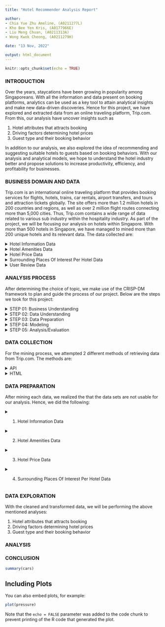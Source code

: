 ```yaml
---
title: "Hotel Recommender Analysis Report"

author: 
- Chia Yue Zhu Ameline, (A0211277L)
- Kho Bee Yen Kris, (A0177966E)
- Liu Meng Chuan, (A0211313A)
- Wong Kwok Cheong, (A0211279H)

date: "13 Nov, 2022"

output: html_document
---
```


```r
knitr::opts_chunk$set(echo = TRUE)
```

### INTRODUCTION

Over the years, staycations have been growing in popularity among Singaporeans. With all the information and data present on booking platforms, analytics can be used as a key tool to attain analytical insights and make new data-driven discoveries. Hence for this project, we have explored and extracted data from an online traveling platform, Trip.com. From this, our analysis have uncover insights such as 

1. Hotel attributes that attracts booking
2. Driving factors determining hotel prices
3. Guest type and their booking behavior

In addition to our analysis, we also explored the idea of recommending and suggesting suitable hotels to guests based on booking behaviors. With our analysis and analytical models, we hope to understand the hotel industry better and propose solutions to increase productivity, efficiency, and profitability for businesses.

### BUSINESS DOMAIN AND DATA

Trip.com is an international online traveling platform that provides booking services for flights, hotels, trains, car rentals, airport transfers, and tours and attraction tickets globally. The site offers more than 1.2 million hotels in 200 countries and regions, as well as over 2 million flight routes connecting more than 5,000 cities. Thus, Trip.com contains a wide range of data related to various sub industry within the hospitality industry. As part of the project, we will be focusing our analysis on hotels within Singapore. With more than 500 hotels in Singapore, we have managed to mined more than 200 unique hotels and its relevant data. The data collected are: 

<details>

<summary>Hotel Information Data</summary>

This dataset contains general information related to all 203 mined hotels in Singapore. It includes columns such as: 

* **star:**  An indicator that denotes the hotel's quality, cleanliness and standards. Eg: 1 star, 2 star, 3 star, 4 star, and 5 star (Numeric value)

* **hotelName:**  The name of the hotel (Character value)

* **hotelId:**  The ID that uniquely identify the hotel within Trip.com (Numeric value)

* **location:**  The location where the hotel is located at (Character value)

* **freeCancelTag:**  An indicator that denotes if the hotel provides free cancellation policies. Eg. "Free Cancellation" or "NA" (Character value)

* **favorityCountMsg:**  The count of guests who favorites or saves the hotel (Character value)

* **score:**  Similar to Hotel Star Rating, its a more precise indicator that denotes the hotel's quality, cleanliness and standards (Numeric value)

* **scoreDescription:**  A descriptive term that describe the Hotel Score Rating (Character value). The breakdown of the term is: 
  + score < 4: ""
  + score >= 4 and score <= 4.2: "Very Good"
  + score >= 4.3 and score <= 4.5: "Excellent"
  + score >= 4.6 and score <= 4.8: "Outstanding"
  + score >= 4.9: "Perfect"

* **totalReviews**  Total number of reviews given to the hotel (Character value)

</details>

<details>

<summary>Hotel Amenities Data</summary>

This dataset contains hotel amenities information related to all 203 mined hotels in Singapore. It includes columns such as: 

* **HotelURL:**  The relevant URL of each hotel within Trip.com (Character value)

* **HotelID:**  The ID that uniquely identify the hotel within Trip.com (Numeric value)

* **HotelNames:**  The name of the hotel (Character value)

The remaining columns indicate boolean values of amenities, services, or facilities the hotel have 

</details>

<details>

<summary>Hotel Price Data</summary>

This dataset contains price information related to all 203 mined hotels in Singapore. It includes columns such as: 

* **hotelId:**  The ID that uniquely identify the hotel within Trip.com (Numeric value)

* **hotelName:**  The name of the hotel (Character value)

* **pricePerNight:** Since there are multiple room types in a hotel, we have decided to take the cheapest room price. So this column will contain the hotel price of their cheapest room for a night's stay (Numeric value)

* **checkInDate:**  The check-in date of the mined price. We have mined a total of 365 nights for each hotel (Character value)

* **checkOutDate:**  The check-out date of the mined price. We have mined a total of 365 nights for each hotel (Character value)

</details>

<details>

<summary>Surrounding Places Of Interest Per Hotel Data</summary>

This dataset contains places of interest surrounding each hotel of all 203 mined hotels in Singapore. It includes columns such as: 

* **distance:**  The distance of the place of interest from the hotel (Character value)

* **placeName:**  The name of the place of interest (Character value)

* **distanceNumbert:**  Similar to the distance column, its a more precise distance (calculated in meters) of the place of interest from the hotel (Numeric value)

* **hotelId:**  The ID that uniquely identify the hotel within Trip.com (Numeric value)

</details>

<details>

<summary>User Review Data</summary>

This dataset contains user review of all 203 mined hotels in Singapore if there is. It includes columns such as: 

* **hotelId:**  The ID that uniquely identify the hotel within Trip.com (Numeric value)

* **userId:**  The ID that uniquely identify the user who stayed in the hotel booked from Trip.com and wrote a review of it (Character value)

* **userId_cleaned:**  Similar to the user ID, it is a cleaned user ID  that uniquely identify the user who stayed in the hotel booked from Trip.com and wrote a review of it (Character value)

* **nickname:**  The name of the user (Character value)

* **checkInDate:**  The check-in date of the user (Character value)

* **content:**  The review written by the user (Character value)

* **travelType:**  The ID that uniquely identify the travel type of the users (Numeric value)

* **travelTypeText:**  A descriptive term that describe the travel type of the users (Character value). The breakdown of the term is: 
  + travel type = 0: "Other"
  + travel type = 10: "Business travellers"
  + travel type = 30: "Family"
  + travel type = 40: "Friends"
  + travel type = 50: "Solo travellers"
  + travel type = 60: "Booked for others"
  + travel type = 70: "Couples"

* **ratingAll:**  The overall rating given by the user for the hotel (Numeric value)

* **ratingLocation:**  The location rating given by the user for the hotel (Numeric value)

* **ratingFacility:**  The facility rating given by the user for the hotel (Numeric value)

* **ratingService:**  The service rating given by the user for the hotel (Numeric value)

* **ratingRoom:**  The room rating given by the user for the hotel (Numeric value)

* **commentLevel:**  A descriptive term that describe the overall rating given by the user for the hotel (Character value)
  + ratingAll < 4.5: ""
  + ratingAll = 4.5: "Good"
  + ratingAll = 4.7: "Outstanding"
  + ratingAll = 5: "Perfect"

</details>


### ANALYSIS PROCESS

After determining the choice of topic, we make use of the CRISP-DM framework to plan and guide the process of our project. Below are the steps we took for this project: 

<details>

<summary>STEP 01: Business Understanding</summary>
As part of the business understanding phase, we dive into understanding what the business requires. To simplify the thinking process, we looked from an angle of a user by coming up with problems we faced as users while booking hotels in Singapore. Following that, we concluded that it is difficult to determine the best price of a hotel given that room prices fluctuates on a day to day basis. Consequently, "average" priced hotels tend to lose out to cheaper hotels as users will look for cheaper hotel alternatives. Thus, we made this issue our problem statement and we will like to figure solutions that could potentially help users and hotel businesses. After defining our problem statement, we started to look into the various types of analysis we will be doing. By sketching out visualization graphs and modelings ideas, we managed to understand the sort of data we will be requiring to execute our plan. 

</details>

<details>

<summary>STEP 02: Data Understanding</summary>
Once we have a clear picture of what data we need, we created a documentation to understand the various field attributes to mine. Then we cluster relevant attributes together and document them into a table. By forming relationship between data, we managed to understand the types of field we are working with and how we can group similar data together to create our data frames. Once we have completed the data planning phase, we started the mining process. After mining data off Trip.com, we managed to populate all 5 data that are mentioned above. However, the data collected are not in good quality. Hence, we proceeded with the data preparation phase.

</details>

<details>

<summary>STEP 03: Data Preparation</summary>
As part of the data preparation phase, we started to clean the data by removing irrelevant values and cross checking the classes of each data column. By correcting, imputing, and removing erroneous values, we avoided the mistake of "garbage-in, garbage-out" analysis. In addition, we manipulated the mined data and constructed new columns that will assist with our analysis. Since our data was mined with respect to our documentation, we had to integrate tables together by combining 2 data frames into 1. By doing so, we have a more holistic data to work with for our analysis.

</details>

<details>

<summary>STEP 04: Modeling</summary>
After ensuring that our data are cleaned and proper, we started to build the various visualization and models we had plan during the business understanding phase. While we build the models, we evaluated and test the accuracy of our models by splitting the data into training, test, and validation sets so as to test the ability of the model to predict base on different data types 

</details>

<details>

<summary>STEP 05: Analysis/Evaluation</summary>
Lastly, we evaluated the model and determined if the insights generated from the model meets the business. Based on that, we can draw conclusive insights that we can assess then propose solutions to increase productivity, efficiency, and profitability for businesses.

</details>


### DATA COLLECTION

For the mining process, we attempted 2 different methods of retrieving data from Trip.com. The methods are: 

<details>

<summary>API</summary>
Mining using API is a relatively straightforward and fast approach of attaining data directly from the data source. Based on the transaction records that are stored in the system, we can instantly get loads of data by accessing the POST method then tapping into the return responses. Even though API is a convenient method to mine data, not all API are useful in providing us with relevant data. Thus, we had to determine the right API to tab into so that we can retrieve data that will be useful for our analysis. To determine the right API, we individually assess the inspect network activities and check if each response contains relevant data that we can use. Once we have determine that, we ran the API's curl command of the request to check if the client server return the expected data. As each API call is unique to its respective hotels, we gathered a list of hotel Ids and iteratively call the APIs. Using this method, we have mined the following set of data: 

1. Hotel Information Data
2. Hotel Price Data
3. Surrounding Places Of Interest Per Hotel Data
4. User Review Data

The codes are shown below: 

* **Mining code for Hotel Information Data** 

```r
library(ggplot2)
library(httr)
library(htm2txt)
library(jsonlite)
library(stringr)
library(tidyr)
library(writexl)
library(rvest)
library(readr)
library(dplyr)
library(lubridate)
library(readxl)
library(stringr)
library(httr)
library(rvest)
library(tm)
library(wordcloud)
library(RColorBrewer)

# Initialize an empty data frame
df_hotel_info <- data.frame(matrix(ncol=10, nrow=0))
cols <- c('star', 'hotelName','hotelId','location','freeCancelTag', 'favorityCountMsg','score','scoreDescription', 'totalReviews', 'topQuality')
colnames(df_hotel_info) <- cols

# Manually retrieve a list of hotel IDs and created a vector hotelIds
hotel_info_df <- read_excel("trip_com_HOTEL_ID.xlsx")
hotelIds <- as.vector(hotel_info_df$HOTEL_ID)

# New hotel ids -> MANAULLY factor in more locations
hotelIds2 <- c(712600, 56704737,7982267,996309, 687490)
head(hotelIds)
```


```r
# API call function to get the data from individual hotels (2022-10-26 to 2022-10-27)
apiCallNearbyHotel <- function(masterHotelId){
  res = POST(
    "https://sg.trip.com/restapi/soa2/16708/json/hotelSearchNearby?x-traceID=1658849562341.1pmnm5-1666016479066-1666203502",
    add_headers('authority = sg.trip.com'),
    add_headers('accept = application/json'),
    add_headers('accept-language = en-US,en;q=0.9'),
    add_headers('content-type = application/json;charset=UTF-8'),
    add_headers('cookie = ibu_home_language_match_union_flag=0; _abtest_userid=fb70a796-d789-4b0b-80d8-afdd54b85933; _gcl_au=1.1.562621262.1658849563; _RGUID=751c843f-5682-48a5-a9ff-1e84de692fb8; _RDG=281a5c31eaa24722803983fe33c78ee19f; _RSG=bYaWMz3XSK7u.IQUJe7_dA; _bfaStatusPVSend=1; ibu_online_home_language_match={"isFromTWNotZh" =false,"isFromIPRedirect" =false,"isFromLastVisited" =true,"isRedirect" =false,"isShowSuggestion" =false,"lastVisited" ="https =//sg.trip.com?locale=en-sg"}; cookiePricesDisplayed=SGD; _tp_search_latest_channel_name=hotels; _gid=GA1.2.1760276045.1663081390; _RF1=137.132.215.24; g_state={"i_p" =1663088594680,"i_l" =1}; ibu_h5_site=SG; ibu_h5_group=trip; ibu_h5_local=en-sg; ibu_h5_lang=ensg; ibu_h5_curr=SGD; IBU_TRANCE_LOG_URL=%2Fhotels%2Fsingapore-hotel-detail-996041%2Fparkroyal-on-beach-road-singapore%2F; librauuid=; _clck=5quac4|1|f4u|0; IBU_TRANCE_LOG_P=37682130973; hotel_h5_view_ids=%5B%22996041%22%5D; IBU_showtotalamt=1; ibu-h5-pop-hotel=0; ibu_online_permission_cls_ct=2; ibu_online_permission_cls_gap=1663082802191; hotelhst=1164390341; ibulanguage=SG; ibulocale=en_sg; intl_ht1=h4%3D73_687472%2C73_909897%2C73_994990%2C73_996041; _bfa=1.1658849562341.1pmnm5.1.1658849562341.1663083559409.2.32.10320668588; _bfs=1.18; _ubtstatus=%7B%22vid%22%3A%221658849562341.1pmnm5%22%2C%22sid%22%3A2%2C%22pvid%22%3A32%2C%22pid%22%3A10320668147%7D; hotel=687472; _ga=GA1.2.523270998.1658849562; _uetsid=505649c0337611ed8b2fb3e69a5735ed; _uetvid=3d45d8900cf811edadcee3300718def6; _clsk=kgr7wv|1663083673350|9|0|l.clarity.ms/collect; _bfi=p1%3D10320668147%26p2%3D10320668147%26v1%3D32%26v2%3D31; _bfaStatus=success; _ga_X437DZ73MR=GS1.1.1663081390.3.1.1663083757.0.0.0'),
    add_headers('dnt = 1'),
    add_headers('origin = https =//sg.trip.com'),
    add_headers('p = 37682130973'),
    add_headers('referer = https =//sg.trip.com/hotels/w/detail?hotelid=687472&curr=SGD&locale=en-SG&checkin=2022-09-28&checkout=2022-09-29&hoteluniquekey=H4sIAAAAAAAAAOPqY-HilWA0-A8DjEJMHIxSP5g5fr_dt5rF4regIwMIbJnl4Alm5Mx3COApBDN_tDg0Mgpn-zx-dK7RYRJjLyNn_6GvGjGvGxwEwYzDNQ5KzhzdL5byC4hLbHj3SFWBUROm0RDGsChz1HWWeQ0ywhPGCGLleJApwRLFxrF3jpsEh5IOx_01CwQFtCTOP76npcAKMcQhBGoIkGFxkg-o5yYPUA-DExvHv2XMEiwzGD_80tzICFbyoMhhByPTCcabTAuYLkybwLiLCaroEBMrxy19CZZTQPoJUPslJoZbTAyPmCAOeMXE8IkJ6ohfMC1NzBClXcwMk5ghumcxQ9QvYmY4xQIRusQymTG6Wik7tVLJykRHqSSzJCdVyUopzDFESUcpMTe_NK8EyDUy0TM0BQqUJFZ4poAVJifmJJfmJJakhlQWADWY1epgGhKcWlSWmZyqkJaaimyYsZmepSHCMHMshsXeYmF4xMIUHfuJheEXC8TRTawMXawMk1jZOObtZZJgEWIFR7yUgrGJZVJqmoG5hVFKskmieZKlZYpJUqKJUVKyqYmJoamZAp_G4sNNM9mMWLsYmYLdrZilGN08GIPYTC0MzV1comS4mIPdXQRXn78a9ua8sIMUiKcI4yWxpubpBrtnXOMqYOxi5BBg9GCMYKxgXMXIsIGR8QQj4yVGDmdH3wBHT3e_R4y8Hv4hrj7x7o4-Pq5Bka8YQSYBAAQ5MOS3AgAA'),
    add_headers('sec-ch-ua = "Google Chrome";v="105", "Not)A;Brand";v="8", "Chromium";v="105"'),
    add_headers('sec-ch-ua-mobile = ?1'),
    add_headers('sec-ch-ua-platform = "Android"'),
    add_headers('sec-fetch-dest = empty'),
    add_headers('sec-fetch-mode = cors'),
    add_headers('sec-fetch-site = same-origin'),
    add_headers('user-agent = Mozilla/5.0 (Linux; Android 6.0; Nexus 5 Build/MRA58N) AppleWebKit/537.36 (KHTML, like Gecko) Chrome/105.0.0.0 Mobile Safari/537.36'),
    body = sprintf('{"searchCondition":{"masterHotelId":%d,"adult":1,"child":0,"age":"","priceType":1,"priceTypes":"1","cityId":73,"checkIn":"2022-10-26","checkOut":"2022-10-27","roomNum":1,"isBusiness":0},"filterCondition":{},"mapType":null,"isNewMapType":"1","Head":{"Locale":"en-SG","Currency":"SGD","AID":"30074","SID":"1622045","ClientID":"1658849562341.1pmnm5","OUID":"ctag.hash.463e4d8ff02f","CAID":"30074","CSID":"1622045","COUID":"ctag.hash.463e4d8ff02f","TimeZone":"8","PageID":"10320668577","HotelExtension":{"WebpSupport":true,"Qid":201198490140,"hasAidInUrl":false,"group":"TRIP","PID":"1e97f1cd-b771-44f3-9290-d98333b53452"},"Frontend":{"vid":"1658849562341.1pmnm5","sessionID":"9","pvid":"74"},"P":"91033365022","Device":"WAP","Version":"0"}}', as.integer(masterHotelId)),
    encode = "json",
    verbose()
    )
  data <- fromJSON(rawToChar(res$content))
  data <- data$Response$hotelList
  data <- removeData(data)
  data <- unnest(as.data.frame(data), cols = c(base, position, encourage, comment))
  return(data)
}

# API call function to get the data from individual hotels (2022-10-23 to 2022-10-24)
apiCallNearbyHotel_checkin <- function(masterHotelId){
  res = POST(
    "https://sg.trip.com/restapi/soa2/16708/json/hotelSearchNearby?x-traceID=1658849562341.1pmnm5-1666016479066-1666203502",
    add_headers('authority = sg.trip.com'),
    add_headers('accept = application/json'),
    add_headers('accept-language = en-US,en;q=0.9'),
    add_headers('content-type = application/json;charset=UTF-8'),
    add_headers('cookie = ibu_home_language_match_union_flag=0; _abtest_userid=fb70a796-d789-4b0b-80d8-afdd54b85933; _gcl_au=1.1.562621262.1658849563; _RGUID=751c843f-5682-48a5-a9ff-1e84de692fb8; _RDG=281a5c31eaa24722803983fe33c78ee19f; _RSG=bYaWMz3XSK7u.IQUJe7_dA; _bfaStatusPVSend=1; ibu_online_home_language_match={"isFromTWNotZh" =false,"isFromIPRedirect" =false,"isFromLastVisited" =true,"isRedirect" =false,"isShowSuggestion" =false,"lastVisited" ="https =//sg.trip.com?locale=en-sg"}; cookiePricesDisplayed=SGD; _tp_search_latest_channel_name=hotels; _gid=GA1.2.1760276045.1663081390; _RF1=137.132.215.24; g_state={"i_p" =1663088594680,"i_l" =1}; ibu_h5_site=SG; ibu_h5_group=trip; ibu_h5_local=en-sg; ibu_h5_lang=ensg; ibu_h5_curr=SGD; IBU_TRANCE_LOG_URL=%2Fhotels%2Fsingapore-hotel-detail-996041%2Fparkroyal-on-beach-road-singapore%2F; librauuid=; _clck=5quac4|1|f4u|0; IBU_TRANCE_LOG_P=37682130973; hotel_h5_view_ids=%5B%22996041%22%5D; IBU_showtotalamt=1; ibu-h5-pop-hotel=0; ibu_online_permission_cls_ct=2; ibu_online_permission_cls_gap=1663082802191; hotelhst=1164390341; ibulanguage=SG; ibulocale=en_sg; intl_ht1=h4%3D73_687472%2C73_909897%2C73_994990%2C73_996041; _bfa=1.1658849562341.1pmnm5.1.1658849562341.1663083559409.2.32.10320668588; _bfs=1.18; _ubtstatus=%7B%22vid%22%3A%221658849562341.1pmnm5%22%2C%22sid%22%3A2%2C%22pvid%22%3A32%2C%22pid%22%3A10320668147%7D; hotel=687472; _ga=GA1.2.523270998.1658849562; _uetsid=505649c0337611ed8b2fb3e69a5735ed; _uetvid=3d45d8900cf811edadcee3300718def6; _clsk=kgr7wv|1663083673350|9|0|l.clarity.ms/collect; _bfi=p1%3D10320668147%26p2%3D10320668147%26v1%3D32%26v2%3D31; _bfaStatus=success; _ga_X437DZ73MR=GS1.1.1663081390.3.1.1663083757.0.0.0'),
    add_headers('dnt = 1'),
    add_headers('origin = https =//sg.trip.com'),
    add_headers('p = 37682130973'),
    add_headers('referer = https =//sg.trip.com/hotels/w/detail?hotelid=687472&curr=SGD&locale=en-SG&checkin=2022-09-28&checkout=2022-09-29&hoteluniquekey=H4sIAAAAAAAAAOPqY-HilWA0-A8DjEJMHIxSP5g5fr_dt5rF4regIwMIbJnl4Alm5Mx3COApBDN_tDg0Mgpn-zx-dK7RYRJjLyNn_6GvGjGvGxwEwYzDNQ5KzhzdL5byC4hLbHj3SFWBUROm0RDGsChz1HWWeQ0ywhPGCGLleJApwRLFxrF3jpsEh5IOx_01CwQFtCTOP76npcAKMcQhBGoIkGFxkg-o5yYPUA-DExvHv2XMEiwzGD_80tzICFbyoMhhByPTCcabTAuYLkybwLiLCaroEBMrxy19CZZTQPoJUPslJoZbTAyPmCAOeMXE8IkJ6ohfMC1NzBClXcwMk5ghumcxQ9QvYmY4xQIRusQymTG6Wik7tVLJykRHqSSzJCdVyUopzDFESUcpMTe_NK8EyDUy0TM0BQqUJFZ4poAVJifmJJfmJJakhlQWADWY1epgGhKcWlSWmZyqkJaaimyYsZmepSHCMHMshsXeYmF4xMIUHfuJheEXC8TRTawMXawMk1jZOObtZZJgEWIFR7yUgrGJZVJqmoG5hVFKskmieZKlZYpJUqKJUVKyqYmJoamZAp_G4sNNM9mMWLsYmYLdrZilGN08GIPYTC0MzV1comS4mIPdXQRXn78a9ua8sIMUiKcI4yWxpubpBrtnXOMqYOxi5BBg9GCMYKxgXMXIsIGR8QQj4yVGDmdH3wBHT3e_R4y8Hv4hrj7x7o4-Pq5Bka8YQSYBAAQ5MOS3AgAA'),
    add_headers('sec-ch-ua = "Google Chrome";v="105", "Not)A;Brand";v="8", "Chromium";v="105"'),
    add_headers('sec-ch-ua-mobile = ?1'),
    add_headers('sec-ch-ua-platform = "Android"'),
    add_headers('sec-fetch-dest = empty'),
    add_headers('sec-fetch-mode = cors'),
    add_headers('sec-fetch-site = same-origin'),
    add_headers('user-agent = Mozilla/5.0 (Linux; Android 6.0; Nexus 5 Build/MRA58N) AppleWebKit/537.36 (KHTML, like Gecko) Chrome/105.0.0.0 Mobile Safari/537.36'),
    body = sprintf('{"searchCondition":{"masterHotelId":%d,"adult":1,"child":0,"age":"","priceType":1,"priceTypes":"1","cityId":73,"checkIn":"2022-10-23","checkOut":"2022-10-24","roomNum":1,"isBusiness":0},"filterCondition":{},"mapType":null,"isNewMapType":"1","Head":{"Locale":"en-SG","Currency":"SGD","AID":"30074","SID":"1622045","ClientID":"1658849562341.1pmnm5","OUID":"ctag.hash.463e4d8ff02f","CAID":"30074","CSID":"1622045","COUID":"ctag.hash.463e4d8ff02f","TimeZone":"8","PageID":"10320668577","HotelExtension":{"WebpSupport":true,"Qid":201198490140,"hasAidInUrl":false,"group":"TRIP","PID":"1e97f1cd-b771-44f3-9290-d98333b53452"},"Frontend":{"vid":"1658849562341.1pmnm5","sessionID":"9","pvid":"74"},"P":"91033365022","Device":"WAP","Version":"0"}}', as.integer(masterHotelId)),
    encode = "json",
    verbose()
  )
  data <- fromJSON(rawToChar(res$content))
  data <- data$Response$hotelList
  data <- removeData(data)
  data <- unnest(as.data.frame(data), cols = c(base, position, encourage, comment))
  return(data)
}

# This function helps to remove the unused data
removeData <- function(data){
  data$base$picture = NULL
  data$base$starType = NULL
  data$base$badge = NULL
  data$base$hotelUniqueKey = NULL
  data$base$isFavoriteHotel = NULL
  data$money = NULL
  data$position$cityId = NULL
  data$position$cityName = NULL
  data$position$distance = NULL
  data$position$lat = NULL
  data$position$lng = NULL
  data$position$regionType = NULL
  data$position$countryId = NULL
  data$encourage$roomHoldMessage = NULL
  data$encourage$freeBreakfastLabel = NULL
  data$encourage$childrenFreeTag = NULL
  data$encourage$loginGuide = NULL
  data$comment$scoreMax = NULL
  data$seoInfo = NULL
  return(data)
}

# adds column if does not exist
add_cols <- function(df, cols) {
  add <- cols[!cols %in% names(df)]
  if(length(add) != 0) df[add] <- NA
  return(df)
}

# Looping through the hotel ID from the excel
for(i in hotelIds){
  data <- apiCallNearbyHotel(i)
  data <- add_cols(data, cols)
  df_hotel_info <- rbind(df_hotel_info, as.data.frame(data))
  df_hotel_info <- unique(df_hotel_info)
}

# manual list - some hotels were left out likely due to check in checkout date unavailability! Solution is to manually search
for(i in hotelIds2){
  data <- apiCallNearbyHotel_checkin(i)
  data <- add_cols(data, cols)
  df_hotel_info <- rbind(df_hotel_info, as.data.frame(data))
  df_hotel_info <- unique(df_hotel_info)
}

# Checkpoint - write.csv
df_hotel_info_csv <- subset(df_hotel_info, select = -c(topQuality))

# Export as csv
write.csv(df_hotel_info_csv,"hotel_info_list.csv", row.names = FALSE)
```


* **Mining code for Hotel Price Data** 

```r
# Initialize an empty data frame
df_hotel_prices <- data.frame(matrix(ncol=5, nrow=0))
cols <- c('hotelId', 'hotelName' ,'pricePerNight','checkInDate', 'checkOutDate')
colnames(df_hotel_prices) <- cols
hotel_info_list <- read.csv("hotel_info_list.csv")
hotel_id <- unique(hotel_info_list$hotelId)

# Manually documenting the dates that I will be checking
check_in_date <- c(2022-10-26,2022-10-27,2022-10-28,2022-10-29,2022-10-30,2022-10-31, 
                 2022-11-01,2022-11-02,2022-11-03,2022-11-04,2022-11-05,2022-11-06,2022-11-07,2022-11-08,
                 2022-11-09,2022-11-10,2022-11-11,2022-11-12,2022-11-13,2022-11-14,2022-11-15,2022-11-16,
                 2022-11-17,2022-11-18,2022-11-19,2022-11-20,2022-11-21,2022-11-22,2022-11-23,2022-11-24,
                 2022-11-25,2022-11-26,2022-11-27,2022-11-28,2022-11-29,2022-11-30,2022-12-01,2022-12-02,
                 2022-12-03,2022-12-04,2022-12-05,2022-12-06,2022-12-07,2022-12-08,2022-12-09,2022-12-10,
                 2022-12-11,2022-12-12,2022-12-13,2022-12-14,2022-12-15,2022-12-16,2022-12-17,2022-12-18,
                 2022-12-19,2022-12-20,2022-12-21,2022-12-22,2022-12-23,2022-12-24,2022-12-25,2022-12-26,
                 2022-12-27,2022-12-28,2022-12-29,2022-12-30,2022-12-31,2023-01-01,2023-01-02,2023-01-03,
                 2023-01-04,2023-01-05,2023-01-06,2023-01-07,2023-01-08,2023-01-09,2023-01-10,2023-01-11,
                 2023-01-12,2023-01-13,2023-01-14,2023-01-15,2023-01-16,2023-01-17,2023-01-18,2023-01-19,
                 2023-01-20,2023-01-21,2023-01-22,2023-01-23,2023-01-24,2023-01-25,2023-01-26,2023-01-27,
                 2023-01-28,2023-01-29,2023-01-30,2023-01-31,2023-02-01,2023-02-02,2023-02-03,2023-02-04,
                 2023-02-05,2023-02-06,2023-02-07,2023-02-08,2023-02-09,2023-02-10,2023-02-11,2023-02-12,
                 2023-02-13,2023-02-14,2023-02-15,2023-02-16,2023-02-17,2023-02-18,2023-02-19,2023-02-20,
                 2023-02-21,2023-02-22,2023-02-23,2023-02-24,2023-02-25,2023-02-26,2023-02-27,2023-02-28,
                 2023-03-01,2023-03-02,2023-03-03,2023-03-04,2023-03-05,2023-03-06,2023-03-07,2023-03-08,
                 2023-03-09,2023-03-10,2023-03-11,2023-03-12,2023-03-13,2023-03-14,2023-03-15,2023-03-16,
                 2023-03-17,2023-03-18,2023-03-19,2023-03-20,2023-03-21,2023-03-22,2023-03-23,2023-03-24,
                 2023-03-25,2023-03-26,2023-03-27,2023-03-28,2023-03-29,2023-03-30,2023-03-31,2023-04-01,
                 2023-04-02,2023-04-03,2023-04-04,2023-04-05,2023-04-06,2023-04-07,2023-04-08,2023-04-09,
                 2023-04-10,2023-04-11,2023-04-12,2023-04-13,2023-04-14,2023-04-15,2023-04-16,2023-04-17,
                 2023-04-18,2023-04-19,2023-04-20,2023-04-21,2023-04-22,2023-04-23,2023-04-24,2023-04-25,
                 2023-04-26,2023-04-27,2023-04-28,2023-04-29,2023-04-30,2023-05-01,2023-05-02,2023-05-03,
                 2023-05-04,2023-05-05,2023-05-06,2023-05-07,2023-05-08,2023-05-09,2023-05-10,2023-05-11,
                 2023-05-12,2023-05-13,2023-05-14,2023-05-15,2023-05-16,2023-05-17,2023-05-18,2023-05-19,
                 2023-05-20,2023-05-21,2023-05-22,2023-05-23,2023-05-24,2023-05-25,2023-05-26,2023-05-27,
                 2023-05-28,2023-05-29,2023-05-30,2023-05-31,2023-06-01,2023-06-02,2023-06-03,2023-06-04,
                 2023-06-05,2023-06-06,2023-06-07,2023-06-08,2023-06-09,2023-06-10,2023-06-11,2023-06-12,
                 2023-06-13,2023-06-14,2023-06-15,2023-06-16,2023-06-17,2023-06-18,2023-06-19,2023-06-20,
                 2023-06-21,2023-06-22,2023-06-23,2023-06-24,2023-06-25,2023-06-26,2023-06-27,2023-06-28,
                 2023-06-29,2023-06-30,2023-07-01,2023-07-02,2023-07-03,2023-07-04,2023-07-05,2023-07-06,
                 2023-07-07,2023-07-08,2023-07-09,2023-07-10,2023-07-11,2023-07-12,2023-07-13,2023-07-14,
                 2023-07-15,2023-07-16,2023-07-17,2023-07-18,2023-07-19,2023-07-20,2023-07-21,2023-07-22,
                 2023-07-23,2023-07-24,2023-07-25,2023-07-26,2023-07-27,2023-07-28,2023-07-29,2023-07-30,
                 2023-07-31,2023-08-01,2023-08-02,2023-08-03,2023-08-04,2023-08-05,2023-08-06,2023-08-07,
                 2023-08-08,2023-08-09,2023-08-10,2023-08-11,2023-08-12,2023-08-13,2023-08-14,2023-08-15,
                 2023-08-16,2023-08-17,2023-08-18,2023-08-19,2023-08-20,2023-08-21,2023-08-22,2023-08-23,
                 2023-08-24,2023-08-25,2023-08-26,2023-08-27,2023-08-28,2023-08-29,2023-08-30,2023-08-31,
                 2023-09-01,2023-09-02,2023-09-03,2023-09-04,2023-09-05,2023-09-06,2023-09-07,2023-09-08,
                 2023-09-09,2023-09-10,2023-09-11,2023-09-12,2023-09-13,2023-09-14,2023-09-15,2023-09-16,
                 2023-09-17,2023-09-18,2023-09-19,2023-09-20,2023-09-21,2023-09-22,2023-09-23,2023-09-24,
                 2023-09-25,2023-09-26,2023-09-27,2023-09-28,2023-09-29,2023-09-30,2023-10-01,2023-10-02,
                 2023-10-03,2023-10-04,2023-10-05,2023-10-06,2023-10-07,2023-10-08,2023-10-09,2023-10-10,
                 2023-10-11,2023-10-12,2023-10-13,2023-10-14,2023-10-15,2023-10-16,2023-10-17,2023-10-18,
                 2023-10-19,2023-10-20,2023-10-21,2023-10-22,2023-10-23,2023-10-24,2023-10-25,2023-10-26,
                 2023-10-27,2023-10-28,2023-10-29,2023-10-29,2023-10-30,2023-10-31,2023-11-01,2023-11-02,2023-11-03)

check_out_date <- c(2022-10-27,2022-10-28,2022-10-29,2022-10-30,2022-10-31,2022-11-01,
                  2022-11-02,2022-11-03,2022-11-04,2022-11-05,2022-11-06,2022-11-07,2022-11-08,2022-11-09,
                  2022-11-10,2022-11-11,2022-11-12,2022-11-13,2022-11-14,2022-11-15,2022-11-16,2022-11-17,
                  2022-11-18,2022-11-19,2022-11-20,2022-11-21,2022-11-22,2022-11-23,2022-11-24,2022-11-25,
                  2022-11-26,2022-11-27,2022-11-28,2022-11-29,2022-11-30,2022-12-01,2022-12-02,2022-12-03,
                  2022-12-04,2022-12-05,2022-12-06,2022-12-07,2022-12-08,2022-12-09,2022-12-10,2022-12-11,
                  2022-12-12,2022-12-13,2022-12-14,2022-12-15,2022-12-16,2022-12-17,2022-12-18,2022-12-19,
                  2022-12-20,2022-12-21,2022-12-22,2022-12-23,2022-12-24,2022-12-25,2022-12-26,2022-12-27,
                  2022-12-28,2022-12-29,2022-12-30,2022-12-31,2023-01-01,2023-01-02,2023-01-03,2023-01-04,
                  2023-01-05,2023-01-06,2023-01-07,2023-01-08,2023-01-09,2023-01-10,2023-01-11,2023-01-12,
                  2023-01-13,2023-01-14,2023-01-15,2023-01-16,2023-01-17,2023-01-18,2023-01-19,2023-01-20,
                  2023-01-21,2023-01-22,2023-01-23,2023-01-24,2023-01-25,2023-01-26,2023-01-27,2023-01-28,
                  2023-01-29,2023-01-30,2023-01-31,2023-02-01,2023-02-02,2023-02-03,2023-02-04,2023-02-05,
                  2023-02-06,2023-02-07,2023-02-08,2023-02-09,2023-02-10,2023-02-11,2023-02-12,2023-02-13,
                  2023-02-14,2023-02-15,2023-02-16,2023-02-17,2023-02-18,2023-02-19,2023-02-20,2023-02-21,
                  2023-02-22,2023-02-23,2023-02-24,2023-02-25,2023-02-26,2023-02-27,2023-02-28,2023-03-01,
                  2023-03-02,2023-03-03,2023-03-04,2023-03-05,2023-03-06,2023-03-07,2023-03-08,2023-03-09,
                  2023-03-10,2023-03-11,2023-03-12,2023-03-13,2023-03-14,2023-03-15,2023-03-16,2023-03-17,
                  2023-03-18,2023-03-19,2023-03-20,2023-03-21,2023-03-22,2023-03-23,2023-03-24,2023-03-25,
                  2023-03-26,2023-03-27,2023-03-28,2023-03-29,2023-03-30,2023-03-31,2023-04-01,2023-04-02,
                  2023-04-03,2023-04-04,2023-04-05,2023-04-06,2023-04-07,2023-04-08,2023-04-09,2023-04-10,
                  2023-04-11,2023-04-12,2023-04-13,2023-04-14,2023-04-15,2023-04-16,2023-04-17,2023-04-18,
                  2023-04-19,2023-04-20,2023-04-21,2023-04-22,2023-04-23,2023-04-24,2023-04-25,2023-04-26,
                  2023-04-27,2023-04-28,2023-04-29,2023-04-30,2023-05-01,2023-05-02,2023-05-03,2023-05-04,
                  2023-05-05,2023-05-06,2023-05-07,2023-05-08,2023-05-09,2023-05-10,2023-05-11,2023-05-12,
                  2023-05-13,2023-05-14,2023-05-15,2023-05-16,2023-05-17,2023-05-18,2023-05-19,2023-05-20,
                  2023-05-21,2023-05-22,2023-05-23,2023-05-24,2023-05-25,2023-05-26,2023-05-27,2023-05-28,
                  2023-05-29,2023-05-30,2023-05-31,2023-06-01,2023-06-02,2023-06-03,2023-06-04,2023-06-05,
                  2023-06-06,2023-06-07,2023-06-08,2023-06-09,2023-06-10,2023-06-11,2023-06-12,2023-06-13,
                  2023-06-14,2023-06-15,2023-06-16,2023-06-17,2023-06-18,2023-06-19,2023-06-20,2023-06-21,
                  2023-06-22,2023-06-23,2023-06-24,2023-06-25,2023-06-26,2023-06-27,2023-06-28,2023-06-29,
                  2023-06-30,2023-07-01,2023-07-02,2023-07-03,2023-07-04,2023-07-05,2023-07-06,2023-07-07,
                  2023-07-08,2023-07-09,2023-07-10,2023-07-11,2023-07-12,2023-07-13,2023-07-14,2023-07-15,
                  2023-07-16,2023-07-17,2023-07-18,2023-07-19,2023-07-20,2023-07-21,2023-07-22,2023-07-23,
                  2023-07-24,2023-07-25,2023-07-26,2023-07-27,2023-07-28,2023-07-29,2023-07-30,2023-07-31,
                  2023-08-01,2023-08-02,2023-08-03,2023-08-04,2023-08-05,2023-08-06,2023-08-07,2023-08-08,
                  2023-08-09,2023-08-10,2023-08-11,2023-08-12,2023-08-13,2023-08-14,2023-08-15,2023-08-16,
                  2023-08-17,2023-08-18,2023-08-19,2023-08-20,2023-08-21,2023-08-22,2023-08-23,2023-08-24,
                  2023-08-25,2023-08-26,2023-08-27,2023-08-28,2023-08-29,2023-08-30,2023-08-31,2023-09-01,
                  2023-09-02,2023-09-03,2023-09-04,2023-09-05,2023-09-06,2023-09-07,2023-09-08,2023-09-09,
                  2023-09-10,2023-09-11,2023-09-12,2023-09-13,2023-09-14,2023-09-15,2023-09-16,2023-09-17,
                  2023-09-18,2023-09-19,2023-09-20,2023-09-21,2023-09-22,2023-09-23,2023-09-24,2023-09-25,
                  2023-09-26,2023-09-27,2023-09-28,2023-09-29,2023-09-30,2023-10-01,2023-10-02,2023-10-03,
                  2023-10-04,2023-10-05,2023-10-06,2023-10-07,2023-10-08,2023-10-09,2023-10-10,2023-10-11,
                  2023-10-12,2023-10-13,2023-10-14,2023-10-15,2023-10-16,2023-10-17,2023-10-18,2023-10-19,
                  2023-10-20,2023-10-21,2023-10-22,2023-10-23,2023-10-24,2023-10-25,2023-10-26,2023-10-27,
                  2023-10-28,2023-10-29,2023-10-29,2023-10-30,2023-10-31,2023-11-01,2023-11-02,2023-11-03,2023-11-04)

check_in_date_str <- c("2022-10-26","2022-10-27","2022-10-28","2022-10-29","2022-10-30","2022-10-31", 
                       "2022-11-01","2022-11-02","2022-11-03","2022-11-04","2022-11-05","2022-11-06","2022-11-07","2022-11-08",
                       "2022-11-09","2022-11-10","2022-11-11","2022-11-12","2022-11-13","2022-11-14","2022-11-15","2022-11-16",
                       "2022-11-17","2022-11-18","2022-11-19","2022-11-20","2022-11-21","2022-11-22","2022-11-23","2022-11-24",
                       "2022-11-25","2022-11-26","2022-11-27","2022-11-28","2022-11-29","2022-11-30","2022-12-01","2022-12-02",
                       "2022-12-03","2022-12-04","2022-12-05","2022-12-06","2022-12-07","2022-12-08","2022-12-09","2022-12-10",
                       "2022-12-11","2022-12-12","2022-12-13","2022-12-14","2022-12-15","2022-12-16","2022-12-17","2022-12-18",
                       "2022-12-19","2022-12-20","2022-12-21","2022-12-22","2022-12-23","2022-12-24","2022-12-25","2022-12-26",
                       "2022-12-27","2022-12-28","2022-12-29","2022-12-30","2022-12-31","2023-01-01","2023-01-02","2023-01-03",
                       "2023-01-04","2023-01-05","2023-01-06","2023-01-07","2023-01-08","2023-01-09","2023-01-10","2023-01-11",
                       "2023-01-12","2023-01-13","2023-01-14","2023-01-15","2023-01-16","2023-01-17","2023-01-18","2023-01-19",
                       "2023-01-20","2023-01-21","2023-01-22","2023-01-23","2023-01-24","2023-01-25","2023-01-26","2023-01-27",
                       "2023-01-28","2023-01-29","2023-01-30","2023-01-31","2023-02-01","2023-02-02","2023-02-03","2023-02-04",
                       "2023-02-05","2023-02-06","2023-02-07","2023-02-08","2023-02-09","2023-02-10","2023-02-11","2023-02-12",
                       "2023-02-13","2023-02-14","2023-02-15","2023-02-16","2023-02-17","2023-02-18","2023-02-19","2023-02-20",
                       "2023-02-21","2023-02-22","2023-02-23","2023-02-24","2023-02-25","2023-02-26","2023-02-27","2023-02-28",
                       "2023-03-01","2023-03-02","2023-03-03","2023-03-04","2023-03-05","2023-03-06","2023-03-07","2023-03-08",
                       "2023-03-09","2023-03-10","2023-03-11","2023-03-12","2023-03-13","2023-03-14","2023-03-15","2023-03-16",
                       "2023-03-17","2023-03-18","2023-03-19","2023-03-20","2023-03-21","2023-03-22","2023-03-23","2023-03-24",
                       "2023-03-25","2023-03-26","2023-03-27","2023-03-28","2023-03-29","2023-03-30","2023-03-31","2023-04-01",
                       "2023-04-02","2023-04-03","2023-04-04","2023-04-05","2023-04-06","2023-04-07","2023-04-08","2023-04-09",
                       "2023-04-10","2023-04-11","2023-04-12","2023-04-13","2023-04-14","2023-04-15","2023-04-16","2023-04-17",
                       "2023-04-18","2023-04-19","2023-04-20","2023-04-21","2023-04-22","2023-04-23","2023-04-24","2023-04-25",
                       "2023-04-26","2023-04-27","2023-04-28","2023-04-29","2023-04-30","2023-05-01","2023-05-02","2023-05-03",
                       "2023-05-04","2023-05-05","2023-05-06","2023-05-07","2023-05-08","2023-05-09","2023-05-10","2023-05-11",
                       "2023-05-12","2023-05-13","2023-05-14","2023-05-15","2023-05-16","2023-05-17","2023-05-18","2023-05-19",
                       "2023-05-20","2023-05-21","2023-05-22","2023-05-23","2023-05-24","2023-05-25","2023-05-26","2023-05-27",
                       "2023-05-28","2023-05-29","2023-05-30","2023-05-31","2023-06-01","2023-06-02","2023-06-03","2023-06-04",
                       "2023-06-05","2023-06-06","2023-06-07","2023-06-08","2023-06-09","2023-06-10","2023-06-11","2023-06-12",
                       "2023-06-13","2023-06-14","2023-06-15","2023-06-16","2023-06-17","2023-06-18","2023-06-19","2023-06-20",
                       "2023-06-21","2023-06-22","2023-06-23","2023-06-24","2023-06-25","2023-06-26","2023-06-27","2023-06-28",
                       "2023-06-29","2023-06-30","2023-07-01","2023-07-02","2023-07-03","2023-07-04","2023-07-05","2023-07-06",
                       "2023-07-07","2023-07-08","2023-07-09","2023-07-10","2023-07-11","2023-07-12","2023-07-13","2023-07-14",
                       "2023-07-15","2023-07-16","2023-07-17","2023-07-18","2023-07-19","2023-07-20","2023-07-21","2023-07-22",
                       "2023-07-23","2023-07-24","2023-07-25","2023-07-26","2023-07-27","2023-07-28","2023-07-29","2023-07-30",
                       "2023-07-31","2023-08-01","2023-08-02","2023-08-03","2023-08-04","2023-08-05","2023-08-06","2023-08-07",
                       "2023-08-08","2023-08-09","2023-08-10","2023-08-11","2023-08-12","2023-08-13","2023-08-14","2023-08-15",
                       "2023-08-16","2023-08-17","2023-08-18","2023-08-19","2023-08-20","2023-08-21","2023-08-22","2023-08-23",
                       "2023-08-24","2023-08-25","2023-08-26","2023-08-27","2023-08-28","2023-08-29","2023-08-30","2023-08-31",
                       "2023-09-01","2023-09-02","2023-09-03","2023-09-04","2023-09-05","2023-09-06","2023-09-07","2023-09-08",
                       "2023-09-09","2023-09-10","2023-09-11","2023-09-12","2023-09-13","2023-09-14","2023-09-15","2023-09-16",
                       "2023-09-17","2023-09-18","2023-09-19","2023-09-20","2023-09-21","2023-09-22","2023-09-23","2023-09-24",
                       "2023-09-25","2023-09-26","2023-09-27","2023-09-28","2023-09-29","2023-09-30","2023-10-01","2023-10-02",
                       "2023-10-03","2023-10-04","2023-10-05","2023-10-06","2023-10-07","2023-10-08","2023-10-09","2023-10-10",
                       "2023-10-11","2023-10-12","2023-10-13","2023-10-14","2023-10-15","2023-10-16","2023-10-17","2023-10-18",
                       "2023-10-19","2023-10-20","2023-10-21","2023-10-22","2023-10-23","2023-10-24","2023-10-25","2023-10-26",
                       "2023-10-27","2023-10-28","2023-10-29","2023-10-29","2023-10-30","2023-10-31","2023-11-01","2023-11-02","2023-11-03")

check_out_date_str <- c("2022-10-27","2022-10-28","2022-10-29","2022-10-30","2022-10-31","2022-11-01",
                        "2022-11-02","2022-11-03","2022-11-04","2022-11-05","2022-11-06","2022-11-07","2022-11-08","2022-11-09",
                        "2022-11-10","2022-11-11","2022-11-12","2022-11-13","2022-11-14","2022-11-15","2022-11-16","2022-11-17",
                        "2022-11-18","2022-11-19","2022-11-20","2022-11-21","2022-11-22","2022-11-23","2022-11-24","2022-11-25",
                        "2022-11-26","2022-11-27","2022-11-28","2022-11-29","2022-11-30","2022-12-01","2022-12-02","2022-12-03",
                        "2022-12-04","2022-12-05","2022-12-06","2022-12-07","2022-12-08","2022-12-09","2022-12-10","2022-12-11",
                        "2022-12-12","2022-12-13","2022-12-14","2022-12-15","2022-12-16","2022-12-17","2022-12-18","2022-12-19",
                        "2022-12-20","2022-12-21","2022-12-22","2022-12-23","2022-12-24","2022-12-25","2022-12-26","2022-12-27",
                        "2022-12-28","2022-12-29","2022-12-30","2022-12-31","2023-01-01","2023-01-02","2023-01-03","2023-01-04",
                        "2023-01-05","2023-01-06","2023-01-07","2023-01-08","2023-01-09","2023-01-10","2023-01-11","2023-01-12",
                        "2023-01-13","2023-01-14","2023-01-15","2023-01-16","2023-01-17","2023-01-18","2023-01-19","2023-01-20",
                        "2023-01-21","2023-01-22","2023-01-23","2023-01-24","2023-01-25","2023-01-26","2023-01-27","2023-01-28",
                        "2023-01-29","2023-01-30","2023-01-31","2023-02-01","2023-02-02","2023-02-03","2023-02-04","2023-02-05",
                        "2023-02-06","2023-02-07","2023-02-08","2023-02-09","2023-02-10","2023-02-11","2023-02-12","2023-02-13",
                        "2023-02-14","2023-02-15","2023-02-16","2023-02-17","2023-02-18","2023-02-19","2023-02-20","2023-02-21",
                        "2023-02-22","2023-02-23","2023-02-24","2023-02-25","2023-02-26","2023-02-27","2023-02-28","2023-03-01",
                        "2023-03-02","2023-03-03","2023-03-04","2023-03-05","2023-03-06","2023-03-07","2023-03-08","2023-03-09",
                        "2023-03-10","2023-03-11","2023-03-12","2023-03-13","2023-03-14","2023-03-15","2023-03-16","2023-03-17",
                        "2023-03-18","2023-03-19","2023-03-20","2023-03-21","2023-03-22","2023-03-23","2023-03-24","2023-03-25",
                        "2023-03-26","2023-03-27","2023-03-28","2023-03-29","2023-03-30","2023-03-31","2023-04-01","2023-04-02",
                        "2023-04-03","2023-04-04","2023-04-05","2023-04-06","2023-04-07","2023-04-08","2023-04-09","2023-04-10",
                        "2023-04-11","2023-04-12","2023-04-13","2023-04-14","2023-04-15","2023-04-16","2023-04-17","2023-04-18",
                        "2023-04-19","2023-04-20","2023-04-21","2023-04-22","2023-04-23","2023-04-24","2023-04-25","2023-04-26",
                        "2023-04-27","2023-04-28","2023-04-29","2023-04-30","2023-05-01","2023-05-02","2023-05-03","2023-05-04",
                        "2023-05-05","2023-05-06","2023-05-07","2023-05-08","2023-05-09","2023-05-10","2023-05-11","2023-05-12",
                        "2023-05-13","2023-05-14","2023-05-15","2023-05-16","2023-05-17","2023-05-18","2023-05-19","2023-05-20",
                        "2023-05-21","2023-05-22","2023-05-23","2023-05-24","2023-05-25","2023-05-26","2023-05-27","2023-05-28",
                        "2023-05-29","2023-05-30","2023-05-31","2023-06-01","2023-06-02","2023-06-03","2023-06-04","2023-06-05",
                        "2023-06-06","2023-06-07","2023-06-08","2023-06-09","2023-06-10","2023-06-11","2023-06-12","2023-06-13",
                        "2023-06-14","2023-06-15","2023-06-16","2023-06-17","2023-06-18","2023-06-19","2023-06-20","2023-06-21",
                        "2023-06-22","2023-06-23","2023-06-24","2023-06-25","2023-06-26","2023-06-27","2023-06-28","2023-06-29",
                        "2023-06-30","2023-07-01","2023-07-02","2023-07-03","2023-07-04","2023-07-05","2023-07-06","2023-07-07",
                        "2023-07-08","2023-07-09","2023-07-10","2023-07-11","2023-07-12","2023-07-13","2023-07-14","2023-07-15",
                        "2023-07-16","2023-07-17","2023-07-18","2023-07-19","2023-07-20","2023-07-21","2023-07-22","2023-07-23",
                        "2023-07-24","2023-07-25","2023-07-26","2023-07-27","2023-07-28","2023-07-29","2023-07-30","2023-07-31",
                        "2023-08-01","2023-08-02","2023-08-03","2023-08-04","2023-08-05","2023-08-06","2023-08-07","2023-08-08",
                        "2023-08-09","2023-08-10","2023-08-11","2023-08-12","2023-08-13","2023-08-14","2023-08-15","2023-08-16",
                        "2023-08-17","2023-08-18","2023-08-19","2023-08-20","2023-08-21","2023-08-22","2023-08-23","2023-08-24",
                        "2023-08-25","2023-08-26","2023-08-27","2023-08-28","2023-08-29","2023-08-30","2023-08-31","2023-09-01",
                        "2023-09-02","2023-09-03","2023-09-04","2023-09-05","2023-09-06","2023-09-07","2023-09-08","2023-09-09",
                        "2023-09-10","2023-09-11","2023-09-12","2023-09-13","2023-09-14","2023-09-15","2023-09-16","2023-09-17",
                        "2023-09-18","2023-09-19","2023-09-20","2023-09-21","2023-09-22","2023-09-23","2023-09-24","2023-09-25",
                        "2023-09-26","2023-09-27","2023-09-28","2023-09-29","2023-09-30","2023-10-01","2023-10-02","2023-10-03",
                        "2023-10-04","2023-10-05","2023-10-06","2023-10-07","2023-10-08","2023-10-09","2023-10-10","2023-10-11",
                        "2023-10-12","2023-10-13","2023-10-14","2023-10-15","2023-10-16","2023-10-17","2023-10-18","2023-10-19",
                        "2023-10-20","2023-10-21","2023-10-22","2023-10-23","2023-10-24","2023-10-25","2023-10-26","2023-10-27",
                        "2023-10-28","2023-10-29","2023-10-29","2023-10-30","2023-10-31","2023-11-01","2023-11-02","2023-11-03", "2023-11-04")

# This function helps to remove the unused data
removeData <- function(data){
  data$base$picture = NULL
  data$base$star = NULL
  data$base$starType = NULL
  data$base$badge = NULL
  data$base$hotelUniqueKey = NULL
  data$base$isFavoriteHotel = NULL
  data$money$isSoldOut = NULL
  data$money$crossLinePrice = NULL
  data$money$currency = NULL
  data$position = NULL
  data$encourage = NULL
  data$comment = NULL
  data$seoInfo = NULL
  return(data)
}

# API call function to get the pricing data from individual hotels 
apiCallNearbyHotel <- function(hotelId, checkInDate, checkOutDate){
  res = POST(
    "https://sg.trip.com/restapi/soa2/16708/json/hotelSearchNearby?x-traceID=1658849562341.1pmnm5-1666016479066-1666203502",
    add_headers('authority = sg.trip.com'),
    add_headers('accept = application/json'),
    add_headers('accept-language = en-US,en;q=0.9'),
    add_headers('content-type = application/json;charset=UTF-8'),
    add_headers('cookie = ibu_home_language_match_union_flag=0; _abtest_userid=fb70a796-d789-4b0b-80d8-afdd54b85933; _gcl_au=1.1.562621262.1658849563; _RGUID=751c843f-5682-48a5-a9ff-1e84de692fb8; _RDG=281a5c31eaa24722803983fe33c78ee19f; _RSG=bYaWMz3XSK7u.IQUJe7_dA; _bfaStatusPVSend=1; ibu_online_home_language_match={"isFromTWNotZh" =false,"isFromIPRedirect" =false,"isFromLastVisited" =true,"isRedirect" =false,"isShowSuggestion" =false,"lastVisited" ="https =//sg.trip.com?locale=en-sg"}; cookiePricesDisplayed=SGD; _tp_search_latest_channel_name=hotels; _gid=GA1.2.1760276045.1663081390; _RF1=137.132.215.24; g_state={"i_p" =1663088594680,"i_l" =1}; ibu_h5_site=SG; ibu_h5_group=trip; ibu_h5_local=en-sg; ibu_h5_lang=ensg; ibu_h5_curr=SGD; IBU_TRANCE_LOG_URL=%2Fhotels%2Fsingapore-hotel-detail-996041%2Fparkroyal-on-beach-road-singapore%2F; librauuid=; _clck=5quac4|1|f4u|0; IBU_TRANCE_LOG_P=37682130973; hotel_h5_view_ids=%5B%22996041%22%5D; IBU_showtotalamt=1; ibu-h5-pop-hotel=0; ibu_online_permission_cls_ct=2; ibu_online_permission_cls_gap=1663082802191; hotelhst=1164390341; ibulanguage=SG; ibulocale=en_sg; intl_ht1=h4%3D73_687472%2C73_909897%2C73_994990%2C73_996041; _bfa=1.1658849562341.1pmnm5.1.1658849562341.1663083559409.2.32.10320668588; _bfs=1.18; _ubtstatus=%7B%22vid%22%3A%221658849562341.1pmnm5%22%2C%22sid%22%3A2%2C%22pvid%22%3A32%2C%22pid%22%3A10320668147%7D; hotel=687472; _ga=GA1.2.523270998.1658849562; _uetsid=505649c0337611ed8b2fb3e69a5735ed; _uetvid=3d45d8900cf811edadcee3300718def6; _clsk=kgr7wv|1663083673350|9|0|l.clarity.ms/collect; _bfi=p1%3D10320668147%26p2%3D10320668147%26v1%3D32%26v2%3D31; _bfaStatus=success; _ga_X437DZ73MR=GS1.1.1663081390.3.1.1663083757.0.0.0'),
    add_headers('dnt = 1'),
    add_headers('origin = https =//sg.trip.com'),
    add_headers('p = 37682130973'),
    add_headers('referer = https =//sg.trip.com/hotels/w/detail?hotelid=687472&curr=SGD&locale=en-SG&checkin=2022-09-28&checkout=2022-09-29&hoteluniquekey=H4sIAAAAAAAAAOPqY-HilWA0-A8DjEJMHIxSP5g5fr_dt5rF4regIwMIbJnl4Alm5Mx3COApBDN_tDg0Mgpn-zx-dK7RYRJjLyNn_6GvGjGvGxwEwYzDNQ5KzhzdL5byC4hLbHj3SFWBUROm0RDGsChz1HWWeQ0ywhPGCGLleJApwRLFxrF3jpsEh5IOx_01CwQFtCTOP76npcAKMcQhBGoIkGFxkg-o5yYPUA-DExvHv2XMEiwzGD_80tzICFbyoMhhByPTCcabTAuYLkybwLiLCaroEBMrxy19CZZTQPoJUPslJoZbTAyPmCAOeMXE8IkJ6ohfMC1NzBClXcwMk5ghumcxQ9QvYmY4xQIRusQymTG6Wik7tVLJykRHqSSzJCdVyUopzDFESUcpMTe_NK8EyDUy0TM0BQqUJFZ4poAVJifmJJfmJJakhlQWADWY1epgGhKcWlSWmZyqkJaaimyYsZmepSHCMHMshsXeYmF4xMIUHfuJheEXC8TRTawMXawMk1jZOObtZZJgEWIFR7yUgrGJZVJqmoG5hVFKskmieZKlZYpJUqKJUVKyqYmJoamZAp_G4sNNM9mMWLsYmYLdrZilGN08GIPYTC0MzV1comS4mIPdXQRXn78a9ua8sIMUiKcI4yWxpubpBrtnXOMqYOxi5BBg9GCMYKxgXMXIsIGR8QQj4yVGDmdH3wBHT3e_R4y8Hv4hrj7x7o4-Pq5Bka8YQSYBAAQ5MOS3AgAA'),
    add_headers('sec-ch-ua = "Google Chrome";v="105", "Not)A;Brand";v="8", "Chromium";v="105"'),
    add_headers('sec-ch-ua-mobile = ?1'),
    add_headers('sec-ch-ua-platform = "Android"'),
    add_headers('sec-fetch-dest = empty'),
    add_headers('sec-fetch-mode = cors'),
    add_headers('sec-fetch-site = same-origin'),
    add_headers('user-agent = Mozilla/5.0 (Linux; Android 6.0; Nexus 5 Build/MRA58N) AppleWebKit/537.36 (KHTML, like Gecko) Chrome/105.0.0.0 Mobile Safari/537.36'),
    body = sprintf('{"searchCondition":{"masterHotelId":%d,"adult":1,"child":0,"age":"","priceType":1,"priceTypes":"1","cityId":73,"checkIn":%s,"checkOut":%s,"roomNum":1,"isBusiness":0},"filterCondition":{},"mapType":null,"isNewMapType":"1","Head":{"Locale":"en-SG","Currency":"SGD","AID":"30074","SID":"1622045","ClientID":"1658849562341.1pmnm5","OUID":"ctag.hash.463e4d8ff02f","CAID":"30074","CSID":"1622045","COUID":"ctag.hash.463e4d8ff02f","TimeZone":"8","PageID":"10320668577","HotelExtension":{"WebpSupport":true,"Qid":201198490140,"hasAidInUrl":false,"group":"TRIP","PID":"1e97f1cd-b771-44f3-9290-d98333b53452"},"Frontend":{"vid":"1658849562341.1pmnm5","sessionID":"9","pvid":"74"},"P":"91033365022","Device":"WAP","Version":"0"}}', as.integer(hotelId), as.character(checkInDate), as.character(checkOutDate)),
    encode = "json",
    verbose()
  )
  data <- fromJSON(rawToChar(res$content))
  data <- data$Response$hotelList
  data <- removeData(data)
  data <- unnest(as.data.frame(data), cols = c(base, money))
  return(data)
}

for (i in hotel_id) {
  for (j in 1:365) {
    data <- apiCallNearbyHotel(i, check_in_date[j], check_out_date[j])
    df = data.frame(
      hotelId = data$hotelId,
      hotelName = data$hotelName,
      pricePerNight = data$price,
      checkInDate = check_in_date_str[j], 
      checkOutDate = check_out_date_str[j]
    )
    df_hotel_prices <- rbind(df_hotel_prices,df)
  }
}

# Removing all duplicated records
df_hotel_prices <- unique(df_hotel_prices)

# Export as csv
write.csv(df_hotel_prices,"hotel_prices.csv", row.names = FALSE)
```


* **Surrounding Places Of Interest Per Hotel Data** 

```r
# Initialize an empty data frame
df_places_info <- data.frame(matrix(ncol=4, nrow=0))
cols <- c('distance' ,'placeName','distanceNumber','hotelId')
colnames(df_places_info) <- cols

removeData_place_info <- function(data){
  data$lat = NULL
  data$lng = NULL
  data$transportType = NULL
  data$ploygonDetailInfo = NULL
  data$arrivalWay = NULL
  return(data)
}

apiCallPlacesOfInterest <- function(hotelId){
  df_subset_places_info <- data.frame(matrix(ncol=6, nrow=0))
  cols <- c('distance' ,'placeName', 'distanceNumber','hotelId')
  colnames(df_subset_places_info) <- cols
  res = POST(
    "https://sg.trip.com/restapi/soa2/16709/json/hotelPlaceInfo",
    add_headers('authority = sg.trip.com'),
    add_headers('accept = application/json'),
    add_headers('accept-language = en-US,en;q=0.9'),
    add_headers('content-type = application/json;charset=UTF-8'),
    add_headers('cookie = ibu_home_language_match_union_flag=0; _abtest_userid=fb70a796-d789-4b0b-80d8-afdd54b85933; _gcl_au=1.1.562621262.1658849563; _RGUID=751c843f-5682-48a5-a9ff-1e84de692fb8; _RDG=281a5c31eaa24722803983fe33c78ee19f; _RSG=bYaWMz3XSK7u.IQUJe7_dA; _bfaStatusPVSend=1; ibu_online_home_language_match={"isFromTWNotZh" =false,"isFromIPRedirect" =false,"isFromLastVisited" =true,"isRedirect" =false,"isShowSuggestion" =false,"lastVisited" ="https =//sg.trip.com?locale=en-sg"}; cookiePricesDisplayed=SGD; _tp_search_latest_channel_name=hotels; _gid=GA1.2.1760276045.1663081390; _RF1=137.132.215.24; g_state={"i_p" =1663088594680,"i_l" =1}; ibu_h5_site=SG; ibu_h5_group=trip; ibu_h5_local=en-sg; ibu_h5_lang=ensg; ibu_h5_curr=SGD; IBU_TRANCE_LOG_URL=%2Fhotels%2Fsingapore-hotel-detail-996041%2Fparkroyal-on-beach-road-singapore%2F; librauuid=; _clck=5quac4|1|f4u|0; IBU_TRANCE_LOG_P=37682130973; hotel_h5_view_ids=%5B%22996041%22%5D; IBU_showtotalamt=1; ibu-h5-pop-hotel=0; ibu_online_permission_cls_ct=2; ibu_online_permission_cls_gap=1663082802191; hotelhst=1164390341; ibulanguage=SG; ibulocale=en_sg; intl_ht1=h4%3D73_687472%2C73_909897%2C73_994990%2C73_996041; _bfa=1.1658849562341.1pmnm5.1.1658849562341.1663083559409.2.32.10320668588; _bfs=1.18; _ubtstatus=%7B%22vid%22%3A%221658849562341.1pmnm5%22%2C%22sid%22%3A2%2C%22pvid%22%3A32%2C%22pid%22%3A10320668147%7D; hotel=687472; _ga=GA1.2.523270998.1658849562; _uetsid=505649c0337611ed8b2fb3e69a5735ed; _uetvid=3d45d8900cf811edadcee3300718def6; _clsk=kgr7wv|1663083673350|9|0|l.clarity.ms/collect; _bfi=p1%3D10320668147%26p2%3D10320668147%26v1%3D32%26v2%3D31; _bfaStatus=success; _ga_X437DZ73MR=GS1.1.1663081390.3.1.1663083757.0.0.0'),
    add_headers('dnt = 1'),
    add_headers('origin = https =//sg.trip.com'),
    add_headers('p = 37682130973'),
    add_headers('referer = https =//sg.trip.com/hotels/w/detail?hotelid=687472&curr=SGD&locale=en-SG&checkin=2022-09-28&checkout=2022-09-29&hoteluniquekey=H4sIAAAAAAAAAOPqY-HilWA0-A8DjEJMHIxSP5g5fr_dt5rF4regIwMIbJnl4Alm5Mx3COApBDN_tDg0Mgpn-zx-dK7RYRJjLyNn_6GvGjGvGxwEwYzDNQ5KzhzdL5byC4hLbHj3SFWBUROm0RDGsChz1HWWeQ0ywhPGCGLleJApwRLFxrF3jpsEh5IOx_01CwQFtCTOP76npcAKMcQhBGoIkGFxkg-o5yYPUA-DExvHv2XMEiwzGD_80tzICFbyoMhhByPTCcabTAuYLkybwLiLCaroEBMrxy19CZZTQPoJUPslJoZbTAyPmCAOeMXE8IkJ6ohfMC1NzBClXcwMk5ghumcxQ9QvYmY4xQIRusQymTG6Wik7tVLJykRHqSSzJCdVyUopzDFESUcpMTe_NK8EyDUy0TM0BQqUJFZ4poAVJifmJJfmJJakhlQWADWY1epgGhKcWlSWmZyqkJaaimyYsZmepSHCMHMshsXeYmF4xMIUHfuJheEXC8TRTawMXawMk1jZOObtZZJgEWIFR7yUgrGJZVJqmoG5hVFKskmieZKlZYpJUqKJUVKyqYmJoamZAp_G4sNNM9mMWLsYmYLdrZilGN08GIPYTC0MzV1comS4mIPdXQRXn78a9ua8sIMUiKcI4yWxpubpBrtnXOMqYOxi5BBg9GCMYKxgXMXIsIGR8QQj4yVGDmdH3wBHT3e_R4y8Hv4hrj7x7o4-Pq5Bka8YQSYBAAQ5MOS3AgAA'),
    add_headers('sec-ch-ua = "Google Chrome";v="105", "Not)A;Brand";v="8", "Chromium";v="105"'),
    add_headers('sec-ch-ua-mobile = ?1'),
    add_headers('sec-ch-ua-platform = "Android"'),
    add_headers('sec-fetch-dest = empty'),
    add_headers('sec-fetch-mode = cors'),
    add_headers('sec-fetch-site = same-origin'),
    add_headers('user-agent = Mozilla/5.0 (Linux; Android 6.0; Nexus 5 Build/MRA58N) AppleWebKit/537.36 (KHTML, like Gecko) Chrome/105.0.0.0 Mobile Safari/537.36'),
    body = sprintf('{"masterHotelId":%d,"cityId":73,"mapType":"gg","isNewMap":"1","Head":{"Locale":"en-SG","Currency":"SGD","AID":"1078328","SID":"2036522","ClientID":"1666449863064.r0str","OUID":"","CAID":"1078328","CSID":"2036522","COUID":"ctag.hash.f425d40516d2","TimeZone":"8","PageID":"10320668147","HotelExtension":{"WebpSupport":true,"Qid":347614227791,"hasAidInUrl":false,"group":"TRIP","PID":"af183646-4233-43d5-9efb-864925b593f7"},"Frontend":{"vid":"","sessionID":"","pvid":""},"P":"22670627744","Device":"PC","Version":"0"}}', as.integer(hotelId)),
    encode = "json",
    verbose()
  )
  data <- fromJSON(rawToChar(res$content))
  data <- data$Response$placeInfoList$list
  for (i in 1:length(data)) {
    flattenData <- data[[i]]
    flattenData <- removeData_place_info(flattenData)
    flattenData <- unnest(flattenData, cols = c(distance, placeName, distanceNumber))
    flattenData <- mutate(flattenData, hotelId = hotelId)
    df_subset_places_info <- rbind(df_subset_places_info, flattenData)
  }
  return(df_subset_places_info)
}

for (i in 1:length(hotel_id)) {
    subset_df <- apiCallPlacesOfInterest(hotel_id[i])
    df_places_info <- rbind(df_places_info,subset_df)
}

# Cleaning
df_places_info$placeName[df_places_info$placeName == "新加坡普陀寺"] <- "The Poh Toh Si Temple"
df_places_info$placeName[df_places_info$placeName == "新加坡河驳船游"] <- "Boat Quay "
df_places_info$placeName[df_places_info$placeName == "旋转飞盘（科幻城市）"] <- "Universal Studio Singapore"
df_places_info$placeName[df_places_info$placeName == "海马游乐池"] <- "Adventure Cove Waterpark"
df_places_info$placeName[df_places_info$placeName == "港湾第二大厦"] <- "Imbiah Lookout"
df_places_info$placeName[df_places_info$placeName == "草根书室"] <- "Grassroots Book Room"

# Export as csv
write.csv(df_places_info,"places_of_interest.csv", row.names = FALSE)
```


* **User Review Data** 

```r
# Read csv 
hotel_master_data = read.csv("hotel_info_list.csv")
hotel_ids <- hotel_master_data$hotelId

# Initialize an empty data frame
user_review_data <- data.frame(matrix(ncol=13, nrow=0))
cols <- c('hotelId', 'userId','nickname', 'checkinDate','content','travelType', 'travelTypeText', 'ratingAll','ratingLocation','ratingFacility', 'ratingService', 'ratingRoom', 'commentLevel')
colnames(user_review_data) <- cols

# Page should be set to 40 - we can aim to cycle through 3 pages each hotel -> that should obtain us 120 users per hotel and since we have 268 hotels that is 32160 user data
apiCallUserReview <- function(masterHotelId){
  
  user_data <- data.frame(matrix(ncol=13, nrow=0))
  cols <- c('hotelId', 'userId','nickname', 'checkinDate','content','travelType', 'travelTypeText', 'ratingAll','ratingLocation','ratingFacility', 'ratingService', 'ratingRoom', 'commentLevel')
  colnames(user_data) <- cols

  for(i in masterHotelId ){
    for(k in 1:3){
      res = POST(
        "https://sg.trip.com/restapi/soa2/24077/clientHotelCommentList",
        add_headers('User-Agent: Mozilla/5.0 (Windows NT 10.0; Win64; x64; rv:106.0) Gecko/20100101 Firefox/106.0'),
        add_headers('Accept: application/json'),
        add_headers('Accept-Language: en-US,en;q=0.5'),
        add_headers('Accept-Encoding: gzip, deflate, br'),
        add_headers('P: 47887882168'),
        add_headers('PID: ce3f61ab-ca1c-40f5-a07e-90268165235b'),
        add_headers('Content-Type: application/json'),
        add_headers('Origin: https://sg.trip.com'),
        add_headers('Connection: keep-alive'),
        add_headers('Cookie: ibulanguage=SG; ibulocale=en_sg; cookiePricesDisplayed=SGD; _abtest_userid=e4a61ab1-1321-4cb1-8067-e3e566e27d8b; IBU_showtotalamt=1; _bfa=1.1666344215688.hw1qp.1.1666442735463.1666448956339.5.37.1; _ubtstatus=%7B%22vid%22%3A%221666344215688.hw1qp%22%2C%22sid%22%3A5%2C%22pvid%22%3A37%2C%22pid%22%3A10320668147%7D; _gcl_au=1.1.813124332.1666344216; _ga_X437DZ73MR=GS1.1.1666414659.2.1.1666417832.0.0.0; _ga=GA1.2.156763681.1666344217; _gid=GA1.2.1653792527.1666344217; _fbp=fb.1.1666344216997.1265240203; _RF1=222.164.149.41; _RSG=9F4m_99a.zCzTlr5WcgIN8; _RDG=28a03e25478b0529ec15ae4adf1c31395a; _RGUID=cf7e9092-7fc0-43c9-85d2-aa6805d6f77d; _bfaStatusPVSend=1; _bfaStatus=fail; hotel=10231080; _uetsid=0a93ffc0512211ed8aa7f31417cc35c1; _uetvid=0a940be0512211eda5b9db1a18f8ee1a; ibu_home_language_match_union_flag=0; ibu_online_home_language_match={"isFromTWNotZh":false,"isFromIPRedirect":false,"isFromLastVisited":false,"isRedirect":false,"isShowSuggestion":false,"lastVisited":"https://sg.trip.com?locale=en-sg"}; _tp_search_latest_channel_name=hotels; IBU_TRANCE_LOG_P=47887882168; IBU_TRANCE_LOG_URL=%2Fhotels%2Fdetail%2F%3FcityId%3D73%26hotelId%3D687592%26checkIn%3D2022-10-21%26checkOut%3D2022-10-22%26adult%3D1%26children%3D0%26subStamp%3D1456%26crn%3D1%26ages%3D%26travelpurpose%3D0%26curr%3DSGD%26link%3Dbutton%26hoteluniquekey%3DH4sIAAAAAAAAAOPaxcTFJMEoxMTBKLWeiaNl2pFPjBa_BR37D33ViAnudPAEMy72OgTwFDKAgMZEh0bGjAR7eYWQLodJjE2MnGAV7pUOgoW2XNcX15Q6KLlwnDz2g0dARKL50XF5BUZNsEaGfgdDGMMi1jExJEgdZIQnjBHExnFhBqMESxQbx801qRIcSgoKLBCdDVFQnUCGxTPOIFaO84wSTFEMTmwc_3YzSbDMYGz5W7uREazkR6LDDkamA4z_YYDxBOMexgVMU_YX7GKCqj_ExMoxUUyC5RQTwyUmhltMDI-AMs9WAO1-xcTwiQlq_y-Y8iZmhi5mhknMEE2zmKFqFzEzSPEkplkYppkkJRqaJqYoCGmcuHtyFpuR9CRGpmD3U4zChmZmZsYmJkaGpmYWFnoZ5YaFBVbMUoxuHoxBbBbmZi4G5lEyXMzB7i6CHLazQ-d7izhIgXiKMF4Sa2qebrB7xluuAsYGRsYuRg4BRg_GCMYKxleMIIUA8OoWe70BAAA%26subChannel%3D; intl_ht1=h4%3D73_10231080%2C73_962739%2C73_687592; librauuid=; hotelhst=1164390341'),
        add_headers('Sec-Fetch-Dest: empty'),
        add_headers('Sec-Fetch-Mode: cors'),
        add_headers('Sec-Fetch-Site: same-origin'),
        add_headers('TE: trailers'),
        body = sprintf('{"hotelId":%d,"pageIndex":%d,"pageSize":40,"orderBy":0,"commentTagList":[],"commentTagV2List":[],"travelTypeList":[],"roomList":[],"packageList":[],"commonStatisticList":[],"UnusefulReviewPageIndex":1,"repeatComment":1,"functionOptions":["IntegratedTARating","hidePicAndVideoAgg"],"webpSupport":true,"platform":"online","pageID":"10320668147","head":{"Version":"","userRegion":"SG","Locale":"en-SG","LocaleController":"en-SG","TimeZone":"8","Currency":"SGD","PageId":"10320668147","webpSupport":true,"userIP":"","P":"47887882168","ticket":"","clientID":"1666344215688.hw1qp","Frontend":{"vid":"1666344215688.hw1qp","sessionID":5,"pvid":37},"group":"TRIP","bu":"IBU","platform":"PC","Union":{"AllianceID":"","SID":"","Ouid":""},"HotelExtension":{"group":"TRIP","hasAidInUrl":false,"Qid":778584087182,"WebpSupport":true,"PID":"ce3f61ab-ca1c-40f5-a07e-90268165235b"}}}', as.integer(i), as.integer(k)),
        verbose()
      )
      data <- content(res)
      if(length(data$groupList) != 0){
        for(j in 1:length(data$groupList[[1]]$commentList)){
          df = data.frame(
            hotelId = i,
            userId = data$groupList[[1]]$commentList[[j]]$userInfo$userId,
            nickname = data$groupList[[1]]$commentList[[j]]$userInfo$nickName,
            checkinDate = data$groupList[[1]]$commentList[[j]]$checkinDate,
            content = data$groupList[[1]]$commentList[[j]]$content,
            travelType = data$groupList[[1]]$commentList[[j]]$travelType,
            travelTypeText = data$groupList[[1]]$commentList[[j]]$travelTypeText,
            ratingAll = data$groupList[[1]]$commentList[[j]]$ratingInfo$ratingAll,
            ratingLocation = data$groupList[[1]]$commentList[[j]]$ratingInfo$ratingLocation,
            ratingFacility = data$groupList[[1]]$commentList[[j]]$ratingInfo$ratingFacility,
            ratingService = data$groupList[[1]]$commentList[[j]]$ratingInfo$ratingService,
            ratingRoom = data$groupList[[1]]$commentList[[j]]$ratingInfo$ratingRoom,
            commentLevel = data$groupList[[1]]$commentList[[j]]$ratingInfo$commentLevel
          )
          user_data <- rbind(user_data, df)
        }
      }
    }
  }
  return(user_data)
}
user_review_data <- apiCallUserReview(hotel_ids)

# Export as csv
write.csv(user_review_data,"user_review_data.csv", row.names = FALSE)
```

</details>

<details>

<summary>HTML</summary>
Before considering to use API to mine our data, HTML was our initial choice of method. However, in an attempt to incorporate R selenium to automatically load the pages, Trip.com was blocking any robot activities detect. Hence, we were not able to use automation as part of our mining process. Due to this drawback, we have decided to only mine data using HTML for situations where we do not need to run selenium. And through investigation, we found out that retrieving the amenities data from individual hotels can be easily mine using HTML. To start off the mining process, we had to determine the correct URL path to enable us to easily navigate through to each hotel's respective web pages. Following that, we inspected the page to attain the HTML element that we will be mining the data off. As we are interested to know if the types of amenity exist for the given hotel, we proceeded to input "1" or "0" (T or F) values into our data frame. The code is shown below: 


```r
# Reading the excel to get the list of master hotel IDs
hotelinfo <- read.csv("hotel_info_list.csv")

# Remove duplicates 268 -> 211
hotels <- unique(hotelinfo)

#remove cancellation tag as this is causing some duplicates 211 -> 204
hotels$freeCancelTag <- NULL
hotels <- unique(hotels)

# Creating empty df
hotelNames <- cbind(hotels$hotelId, hotels$hotelName, hotels$location)
colnames(hotelNames) <- c("hotelID","hotelNames","location")
hotelNames <- as.data.frame(hotelNames)

# remove one more duplicate 204->203
hotelNames <- unique(hotelNames)

# manually filling in missing location data
hotelNames$location[hotelNames$hotelID=="712600"] <- "Chinatown"
hotelNames$location[hotelNames$hotelID=="31212318"] <- "Chinatown"
hotelNames$location[hotelNames$hotelID=="995050"] <- "Chinatown"
hotelNames$location[hotelNames$hotelID=="1359681"] <- "Little India"
hotelNames$location[hotelNames$hotelID=="687572"] <- "Tiong Bahru"

# list of hotel ID for building vector of links 
hotelIDList <- as.data.frame(hotelNames$hotelID)
url <- "https://sg.trip.com/hotels/detail/?cityId=73&hotelId="

generateFilenameFromURL <- function(url){
  #Complete implementation... 
  filename <- gsub("[:./?,&=]", "_", url)
  filename <- paste0(filename, ".html")
  return(filename)
}

# Build vector of URL addresses to access individual html pages
for(i in hotelIDList){
  fullurl <- paste0(url,i)
  links <- fullurl
}

getHTML <- function(url, useCache = T){
  filename <- generateFilenameFromURL(url)
  
  if (useCache && file.exists(filename)){
    html <- readChar(filename, file.info(filename)$size)
    #return (html)
  }
  
  print("#downloading...")
  req <- GET(url)
  html <- content(req)
  html <- as.character(html)
  #cache the file 
  write(html, filename)
  #return (html)
}

# Grabbing html pages of individual hotel to build a vector of all possible amenities

features <- NULL
features_df <- data.frame()

for(j in links[1:length(links)]){
  
  Sys.sleep(0.2)
  page <- getHTML(j)
  page <- read_html(page)
  amenities <- page %>% html_elements('.facilityDesc') %>% html_text()

  features <- c(features, amenities)
  features <- unique(features)
  
}

# empty matrix for amenities
features <- t(sort(features))
features_df <- data.frame(matrix(ncol=length(features)+3,nrow=203))
cols <- c('hotelURL','hotelID','hotelNames',features)
colnames(features_df) <- cols
features_df[,] <- 0

# For each hotel html, extract amenities and fill in the amenities matrix: 1 if present
rowcounter=0
features_counter=0

for(i in links[1:length(links)]){
  
  amenities <- NULL
  Sys.sleep(0.2)
  page <- getHTML(i)
  page <- read_html(page, options = "HUGE")
  amenities <- page %>% html_elements('.facilityDesc') %>% html_text()
  rowcounter=rowcounter+1
  amenities <- t(amenities)
  features_df[rowcounter,1] <- i
  # Reset feature counter
  features_counter <- 4
  for(j in colnames(features_df[4:158])){
    for(k in amenities[1:length(amenities)]){
      if(j==k)
        features_df[rowcounter, features_counter] <- 1
    }
    features_counter=features_counter+1
  }
}

# padding both ends of the matrix with hotel IDs and hotel names
hotelID <- str_match(features_df$hotelURL,".*?hotelId=(.*).*?")
features_df$hotelID <- hotelID[,2]

hotelNames1 <- hotelNames
hotelNames1$location <- NULL
features_df <- left_join(x=features_df,y=hotelNames1,by="hotelID")
features_df$hotelNames.x <- features_df$hotelNames.y

# Extract as csv
write.csv(features_df,"amenitiesMatrix.csv")
```

</details>

### DATA PREPARATION
After mining each data, we realized the that the data sets are not usable for our analysis. Hence, we did the following: 

<details>
<summary>1.  Hotel Information Data</summary>
To get more hotels around Singapore, we used the idea of web scrapping to "scrap" surrounding hotels of hotel ID generated from the master hotel list (trip_com_HOTEL_ID.xlsx). Using an API call to get the hotels information, there is a possibility that we will be scrapping similar hotels given if the master hotel list contains hotels that are nearby each other. 

However, by doing so, there is a possibility that we will scrap similar hotels 

As we are retrieving near by hotels of 

hotels populated from trip_com_HOTEL_ID.xlsx, we found out that the is a high chances of mining the same hotel given if the hotel is close by each other. Hence we had to remove duplicated hotel ID after mining. The code is shown below: 

```r
# Before removal of duplicates
hotel_price_check <- read.csv("hotel_info_list.csv", na.strings = "Nan")
print(paste0("Count before removal of duplicates: ", count(hotel_price_check)))

# After removal of duplicates manually
hotel_price_check <- hotel_price_check[!duplicated(hotel_price_check$hotelId), ]
print(paste0("Count after removal of duplicates: ", count(hotel_price_check)))
```

```r
# Extract as csv
write.csv(hotel_price_check,"hotel_master_data_cleaned.csv")
```

</details>

<details>
<summary>2.  Hotel Amenities Data</summary>
For our analysis, we will need to engineer 1 additional columns to the amenities table - location. To engineer the column, we used the location gathered from hotel_price_check to determine the location of the hotels. The code is shown below: 

```r
# Location
master_hotel_id <- read.csv("hotel_master_data_cleaned.csv", na.strings = "Nan")
hotel_amenities <- read.csv("amenitiesMatrix.csv", na.strings = "Nan")
master_hotel_id < master_hotel_id$hotelId

balestier <- unique(subset(master_hotel_id, location == "Balestier")$hotelId)
bugis <- unique(subset(master_hotel_id, location == "Bugis")$hotelId)
chinatown <- unique(subset(master_hotel_id, location == "Chinatown")$hotelId)
eastCoast <- unique(subset(master_hotel_id, location == "East Coast")$hotelId)
geylang <- unique(subset(master_hotel_id, location == "Geylang")$hotelId)
habourfront <- unique(subset(master_hotel_id, location == "Harbourfront")$hotelId)
jurong <- unique(subset(master_hotel_id, location == "Jurong")$hotelId)
kallang <- unique(subset(master_hotel_id, location == "Kallang")$hotelId)
lavender <- unique(subset(master_hotel_id, location == "Lavender")$hotelId)
littleIndia <- unique(subset(master_hotel_id, location == "Little India")$hotelId)
marinaBay <- unique(subset(master_hotel_id, location == "Marina Bay")$hotelId)
orchardRoad <- unique(subset(master_hotel_id, location == "Orchard Road")$hotelId)
queenstown <- unique(subset(master_hotel_id, location == "Queenstown")$hotelId)
sentosa <- unique(subset(master_hotel_id, location == "Sentosa Island")$hotelId)
serangoon <- unique(subset(master_hotel_id, location == "Serangoon")$hotelId)
changiAirportRegion <- unique(subset(master_hotel_id, location == "Singapore Changi Airport Region")$hotelId)
sinRiver <- unique(subset(master_hotel_id, location == "Singapore River")$hotelId)
westCoast <- unique(subset(master_hotel_id, location == "West Coast")$hotelId)

hotel_amenities <- mutate(hotel_amenities, hotelLocation = ifelse(HotelID %in% balestier, "Balestier",
                    ifelse(HotelID %in% bugis, "Bugis",
                   ifelse(HotelID %in% chinatown, "Chinatown",
                  ifelse(HotelID %in% eastCoast, "East Coast",
                 ifelse(HotelID %in% geylang, "Geylang",
                ifelse(HotelID %in% habourfront, "Harbourfront",
               ifelse(HotelID %in% jurong, "Jurong",
              ifelse(HotelID %in% kallang, "Kallang",
             ifelse(HotelID %in% lavender, "Lavender",
            ifelse(HotelID %in% littleIndia, "Little India",
             ifelse(HotelID %in% marinaBay, "Marina Bay",
              ifelse(HotelID %in% orchardRoad, "Orchard Road",
               ifelse(HotelID %in% queenstown, "Queenstown",
                ifelse(HotelID %in% sentosa, "Sentosa Island",
                 ifelse(HotelID %in% serangoon, "Serangoon",
                  ifelse(HotelID %in% changiAirportRegion, "Singapore Changi Airport Region",
                   ifelse(HotelID %in% sinRiver, "Singapore River",
                    ifelse(HotelID %in% westCoast, "West Coast", "NA")))))))))))))))))))

hotel_amenities <- hotel_amenities[!grepl("NA", hotel_amenities$hotelLocation, fixed = TRUE), ]
head(hotel_amenities)
```

```r
# Extract as csv
write.csv(hotel_amenities,"amenitiesMatrix_cleaned.csv")
```

</details>

<details>

<summary>3.  Hotel Price Data</summary>

+ After mining the data, we realized that there were multiple prices being mined for a single hotel. Hence, we decided to keep the minimum price of each hotel. To ensure that there are no duplicated records after insertion, we used the unique function to remove any duplicated records. The code is shown below:  

```r
# Extracting only the min price
df_hotel_prices$pricePerNight[df_hotel_prices$hotelId == 687463] <- 223
df_hotel_prices$pricePerNight[df_hotel_prices$hotelId == 687485] <- 398
df_hotel_prices$pricePerNight[df_hotel_prices$hotelId == 687486] <- 94
df_hotel_prices$pricePerNight[df_hotel_prices$hotelId == 687490] <- 657
df_hotel_prices$pricePerNight[df_hotel_prices$hotelId == 687509] <- 112
df_hotel_prices$pricePerNight[df_hotel_prices$hotelId == 687572] <- 112
df_hotel_prices$pricePerNight[df_hotel_prices$hotelId == 687761] <- 126
df_hotel_prices$pricePerNight[df_hotel_prices$hotelId == 687791] <- 78
df_hotel_prices$pricePerNight[df_hotel_prices$hotelId == 687796] <- 636
df_hotel_prices$pricePerNight[df_hotel_prices$hotelId == 687808] <- 79
df_hotel_prices$pricePerNight[df_hotel_prices$hotelId == 687812] <- 131
df_hotel_prices$pricePerNight[df_hotel_prices$hotelId == 712600] <- 543
df_hotel_prices$pricePerNight[df_hotel_prices$hotelId == 905760] <- 363
df_hotel_prices$pricePerNight[df_hotel_prices$hotelId == 909897] <- 352
df_hotel_prices$pricePerNight[df_hotel_prices$hotelId == 909901] <- 340
df_hotel_prices$pricePerNight[df_hotel_prices$hotelId == 928266] <- 215
df_hotel_prices$pricePerNight[df_hotel_prices$hotelId == 932167] <- 768
df_hotel_prices$pricePerNight[df_hotel_prices$hotelId == 962739] <- 765
df_hotel_prices$pricePerNight[df_hotel_prices$hotelId == 965250] <- 742
df_hotel_prices$pricePerNight[df_hotel_prices$hotelId == 989485] <- 164
df_hotel_prices$pricePerNight[df_hotel_prices$hotelId == 989578] <- 67
df_hotel_prices$pricePerNight[df_hotel_prices$hotelId == 991874] <- 248
df_hotel_prices$pricePerNight[df_hotel_prices$hotelId == 992740] <- 498
df_hotel_prices$pricePerNight[df_hotel_prices$hotelId == 994990] <- 353
df_hotel_prices$pricePerNight[df_hotel_prices$hotelId == 995003] <- 418
df_hotel_prices$pricePerNight[df_hotel_prices$hotelId == 995019] <- 330
df_hotel_prices$pricePerNight[df_hotel_prices$hotelId == 995031] <- 106
df_hotel_prices$pricePerNight[df_hotel_prices$hotelId == 995051] <- 430
df_hotel_prices$pricePerNight[df_hotel_prices$hotelId == 995053] <- 530
df_hotel_prices$pricePerNight[df_hotel_prices$hotelId == 995077] <- 188
df_hotel_prices$pricePerNight[df_hotel_prices$hotelId == 996039] <- 242
df_hotel_prices$pricePerNight[df_hotel_prices$hotelId == 996045] <- 241
df_hotel_prices$pricePerNight[df_hotel_prices$hotelId == 996048] <- 633
df_hotel_prices$pricePerNight[df_hotel_prices$hotelId == 996049] <- 492
df_hotel_prices$pricePerNight[df_hotel_prices$hotelId == 996052] <- 1304
df_hotel_prices$pricePerNight[df_hotel_prices$hotelId == 996053] <- 676
df_hotel_prices$pricePerNight[df_hotel_prices$hotelId == 996302] <- 235
df_hotel_prices$pricePerNight[df_hotel_prices$hotelId == 996304] <- 233
df_hotel_prices$pricePerNight[df_hotel_prices$hotelId == 996310] <- 640
df_hotel_prices$pricePerNight[df_hotel_prices$hotelId == 996320] <- 524
df_hotel_prices$pricePerNight[df_hotel_prices$hotelId == 996324] <- 446
df_hotel_prices$pricePerNight[df_hotel_prices$hotelId == 996327] <- 208
df_hotel_prices$pricePerNight[df_hotel_prices$hotelId == 996340] <- 505
df_hotel_prices$pricePerNight[df_hotel_prices$hotelId == 996342] <- 298
df_hotel_prices$pricePerNight[df_hotel_prices$hotelId == 998518] <- 178
df_hotel_prices$pricePerNight[df_hotel_prices$hotelId == 998539] <- 144
df_hotel_prices$pricePerNight[df_hotel_prices$hotelId == 998612] <- 560
df_hotel_prices$pricePerNight[df_hotel_prices$hotelId == 1005152] <- 193
df_hotel_prices$pricePerNight[df_hotel_prices$hotelId == 1048889] <- 565
df_hotel_prices$pricePerNight[df_hotel_prices$hotelId == 1115349] <- 263
df_hotel_prices$pricePerNight[df_hotel_prices$hotelId == 1172034] <- 215
df_hotel_prices$pricePerNight[df_hotel_prices$hotelId == 1308129] <- 600
df_hotel_prices$pricePerNight[df_hotel_prices$hotelId == 1359681] <- 150
df_hotel_prices$pricePerNight[df_hotel_prices$hotelId == 1595036] <- 494
df_hotel_prices$pricePerNight[df_hotel_prices$hotelId == 1619617] <- 127
df_hotel_prices$pricePerNight[df_hotel_prices$hotelId == 1620002] <- 87
df_hotel_prices$pricePerNight[df_hotel_prices$hotelId == 1706908] <- 705
df_hotel_prices$pricePerNight[df_hotel_prices$hotelId == 1725985] <- 36
df_hotel_prices$pricePerNight[df_hotel_prices$hotelId == 1869381] <- 271
df_hotel_prices$pricePerNight[df_hotel_prices$hotelId == 1882960] <- 185
df_hotel_prices$pricePerNight[df_hotel_prices$hotelId == 2064004] <- 153
df_hotel_prices$pricePerNight[df_hotel_prices$hotelId == 2377341] <- 181
df_hotel_prices$pricePerNight[df_hotel_prices$hotelId == 2510063] <- 93
df_hotel_prices$pricePerNight[df_hotel_prices$hotelId == 4065387] <- 231
df_hotel_prices$pricePerNight[df_hotel_prices$hotelId == 4397252] <- 176
df_hotel_prices$pricePerNight[df_hotel_prices$hotelId == 4439330] <- 69
df_hotel_prices$pricePerNight[df_hotel_prices$hotelId == 4600894] <- 82
df_hotel_prices$pricePerNight[df_hotel_prices$hotelId == 4715430] <- 340
df_hotel_prices$pricePerNight[df_hotel_prices$hotelId == 6401620] <- 574
df_hotel_prices$pricePerNight[df_hotel_prices$hotelId == 7042701] <- 173
df_hotel_prices$pricePerNight[df_hotel_prices$hotelId == 7301503] <- 94
df_hotel_prices$pricePerNight[df_hotel_prices$hotelId == 8497129] <- 371
df_hotel_prices$pricePerNight[df_hotel_prices$hotelId == 8695392] <- 237
df_hotel_prices$pricePerNight[df_hotel_prices$hotelId == 10031649] <- 132
df_hotel_prices$pricePerNight[df_hotel_prices$hotelId == 10231080] <- 214
df_hotel_prices$pricePerNight[df_hotel_prices$hotelId == 10930412] <- 220
df_hotel_prices$pricePerNight[df_hotel_prices$hotelId == 11491662] <- 750
df_hotel_prices$pricePerNight[df_hotel_prices$hotelId == 23790149] <- 74
df_hotel_prices$pricePerNight[df_hotel_prices$hotelId == 23967152] <- 153
df_hotel_prices$pricePerNight[df_hotel_prices$hotelId == 23987578] <- 50
df_hotel_prices$pricePerNight[df_hotel_prices$hotelId == 25467000] <- 459
df_hotel_prices$pricePerNight[df_hotel_prices$hotelId == 28870957] <- 85
df_hotel_prices$pricePerNight[df_hotel_prices$hotelId == 31212318] <- 371
df_hotel_prices$pricePerNight[df_hotel_prices$hotelId == 40611447] <- 167
df_hotel_prices$pricePerNight[df_hotel_prices$hotelId == 44320758] <- 318
df_hotel_prices$pricePerNight[df_hotel_prices$hotelId == 47626297] <- 302
df_hotel_prices$pricePerNight[df_hotel_prices$hotelId == 49354410] <- 173
df_hotel_prices$pricePerNight[df_hotel_prices$hotelId == 50040639] <- 156
df_hotel_prices$pricePerNight[df_hotel_prices$hotelId == 53481177] <- 179
df_hotel_prices$pricePerNight[df_hotel_prices$hotelId == 67727971] <- 224
df_hotel_prices$pricePerNight[df_hotel_prices$hotelId == 68057612] <- 360
df_hotel_prices$pricePerNight[df_hotel_prices$hotelId == 68173444] <- 125
df_hotel_prices$pricePerNight[df_hotel_prices$hotelId == 70971166] <- 48
df_hotel_prices$pricePerNight[df_hotel_prices$hotelId == 71906273] <- 70
df_hotel_prices$pricePerNight[df_hotel_prices$hotelId == 76519504] <- 112
df_hotel_prices$pricePerNight[df_hotel_prices$hotelId == 77698028] <- 121
df_hotel_prices$pricePerNight[df_hotel_prices$hotelId == 79568182] <- 199
df_hotel_prices$pricePerNight[df_hotel_prices$hotelId == 80508014] <- 315
df_hotel_prices$pricePerNight[df_hotel_prices$hotelId == 82699791] <- 242
df_hotel_prices$pricePerNight[df_hotel_prices$hotelId == 91633420] <- 378
df_hotel_prices$pricePerNight[df_hotel_prices$hotelId == 97209990] <- 161
df_hotel_prices$pricePerNight[df_hotel_prices$hotelId == 995072] <- 217
df_hotel_prices$pricePerNight[df_hotel_prices$hotelId == 995082] <- 677
df_hotel_prices <- unique(df_hotel_prices)
```

+ For our analysis, we will need to engineer 3 additional columns to the price table - price classification, the day of the check in date, and the location. As for the price classification, we have plotted a boxplot and used the summary function to understand the price range of all 203 hotels. Once we have determined the range, we are able to classify the prices base on the percentiles. In addition, we used the location gathered from hotel_price_check to determine the location of the hotels. The code is shown below:  

```r
# Price Classification
# Finding the range of values so I can determine the price classification 
hotel_price <- read.csv("hotel_prices.csv", na.strings = "Nan")
ggplot(hotel_price, aes(y=pricePerNight)) + geom_boxplot()
summary(hotel_price$pricePerNight)

# Categorizing the prices
hotel_price <- mutate(hotel_price, priceClass = ifelse(pricePerNight <= 110 , "Low",
                                             ifelse(pricePerNight > 110 &  pricePerNight < 378 , "Medium", "High")))

head(hotel_price)
```

```r
# Day
hotel_price <- mutate(hotel_price, day = weekdays(as.Date(checkInDate)))
head(hotel_price)
```

```r
# Location
master_hotel_id <- read.csv("hotel_master_data_cleaned.csv", na.strings = "Nan")
master_hotel_id < master_hotel_id$hotelId

balestier <- unique(subset(master_hotel_id, location == "Balestier")$hotelId)
bugis <- unique(subset(master_hotel_id, location == "Bugis")$hotelId)
chinatown <- unique(subset(master_hotel_id, location == "Chinatown")$hotelId)
eastCoast <- unique(subset(master_hotel_id, location == "East Coast")$hotelId)
geylang <- unique(subset(master_hotel_id, location == "Geylang")$hotelId)
habourfront <- unique(subset(master_hotel_id, location == "Harbourfront")$hotelId)
jurong <- unique(subset(master_hotel_id, location == "Jurong")$hotelId)
kallang <- unique(subset(master_hotel_id, location == "Kallang")$hotelId)
lavender <- unique(subset(master_hotel_id, location == "Lavender")$hotelId)
littleIndia <- unique(subset(master_hotel_id, location == "Little India")$hotelId)
marinaBay <- unique(subset(master_hotel_id, location == "Marina Bay")$hotelId)
orchardRoad <- unique(subset(master_hotel_id, location == "Orchard Road")$hotelId)
queenstown <- unique(subset(master_hotel_id, location == "Queenstown")$hotelId)
sentosa <- unique(subset(master_hotel_id, location == "Sentosa Island")$hotelId)
serangoon <- unique(subset(master_hotel_id, location == "Serangoon")$hotelId)
changiAirportRegion <- unique(subset(master_hotel_id, location == "Singapore Changi Airport Region")$hotelId)
sinRiver <- unique(subset(master_hotel_id, location == "Singapore River")$hotelId)
westCoast <- unique(subset(master_hotel_id, location == "West Coast")$hotelId)

hotel_price <- mutate(hotel_price, hotelLocation = ifelse(hotelId %in% balestier, "Balestier",
                    ifelse(hotelId %in% bugis, "Bugis",
                   ifelse(hotelId %in% chinatown, "Chinatown",
                  ifelse(hotelId %in% eastCoast, "East Coast",
                 ifelse(hotelId %in% geylang, "Geylang",
                ifelse(hotelId %in% habourfront, "Harbourfront",
               ifelse(hotelId %in% jurong, "Jurong",
                ifelse(hotelId %in% kallang, "Kallang",
               ifelse(hotelId %in% lavender, "Lavender",
              ifelse(hotelId %in% littleIndia, "Little India",
             ifelse(hotelId %in% marinaBay, "Marina Bay",
              ifelse(hotelId %in% orchardRoad, "Orchard Road",
               ifelse(hotelId %in% queenstown, "Queenstown",
                ifelse(hotelId %in% sentosa, "Sentosa Island",
                 ifelse(hotelId %in% serangoon, "Serangoon",
                  ifelse(hotelId %in% changiAirportRegion, "Singapore Changi Airport Region",
                   ifelse(hotelId %in% sinRiver, "Singapore River",
                    ifelse(hotelId %in% westCoast, "West Coast", "NA")))))))))))))))))))

hotel_price <- hotel_price[!grepl("NA", hotel_price$hotelLocation, fixed = TRUE), ]
head(hotel_price)
```

```r
# Extract as csv
write.csv(hotel_price,"hotel_price_data_cleaned.csv")
```

</details>

<details>
<summary>4.  Surrounding Places Of Interest Per Hotel Data</summary>

* After mining the data, we notice that some places of interest are listed as Chinese characters. Hence we googled the terms and replace them. The code is shown below: 

```r
df_places_info$placeName[df_places_info$placeName == "新加坡普陀寺"] <- "The Poh Toh Si Temple"
df_places_info$placeName[df_places_info$placeName == "新加坡河驳船游"] <- "Boat Quay "
df_places_info$placeName[df_places_info$placeName == "旋转飞盘（科幻城市）"] <- "Universal Studio Singapore"
df_places_info$placeName[df_places_info$placeName == "海马游乐池"] <- "Adventure Cove Waterpark"
df_places_info$placeName[df_places_info$placeName == "港湾第二大厦"] <- "Imbiah Lookout"
df_places_info$placeName[df_places_info$placeName == "草根书室"] <- "Grassroots Book Room"
```

```r
# Extract as csv
write.csv(df_places_info,"places_of_interest_cleaned.csv")
```

</details>

### DATA EXPLORATION 
With the cleaned and transformed data, we will be performing the above mentioned analyses: 

1. Hotel attributes that attracts booking
2. Driving factors determining hotel prices
3. Guest type and their booking behavior


### ANALYSIS



### CONCLUSION



```r
summary(cars)
```

## Including Plots

You can also embed plots, for example:

```r
plot(pressure)
```

Note that the `echo = FALSE` parameter was added to the code chunk to prevent printing of the R code that generated the plot.
